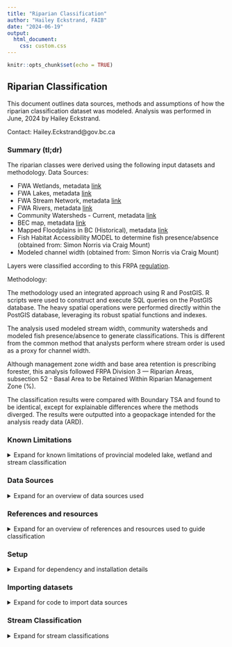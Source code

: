 ---
title: "Riparian Classification"
author: "Hailey Eckstrand, FAIB"
date: "2024-06-19"
output: 
  html_document:
    css: custom.css
---

```{r setup, include=FALSE}
knitr::opts_chunk$set(echo = TRUE)
```

## Riparian Classification

This document outlines data sources, methods and assumptions of how the riparian classification dataset was modeled. Analysis was performed in June, 2024 by Hailey Eckstrand.  

Contact: Hailey.Eckstrand@gov.bc.ca  

### Summary (tl;dr)

The riparian classes were derived using the following input datasets and methodology. 
Data Sources:

* FWA Wetlands, metadata [link](https://catalogue.data.gov.bc.ca/dataset/freshwater-atlas-wetlands)
* FWA Lakes, metadata [link](https://catalogue.data.gov.bc.ca/dataset/freshwater-atlas-lakes)
* FWA Stream Network, metadata [link](https://catalogue.data.gov.bc.ca/dataset/freshwater-atlas-stream-network)
* FWA Rivers, metadata [link](https://catalogue.data.gov.bc.ca/dataset/freshwater-atlas-rivers)
+ Community Watersheds - Current, metadata [link](https://catalogue.data.gov.bc.ca/dataset/community-watersheds-current)
+ BEC map, metadata [link](https://catalogue.data.gov.bc.ca/dataset/bec-map)
+ Mapped Floodplains in BC (Historical), metadata [link](https://catalogue.data.gov.bc.ca/dataset/mapped-floodplains-in-bc-historical-study-area-limits)
+ Fish Habitat Accessibility MODEL to determine fish presence/absence (obtained from: Simon Norris via Craig Mount)
+ Modeled channel width (obtained from: Simon Norris via Craig Mount)

Layers were classified according to this FRPA [regulation](https://www.bclaws.gov.bc.ca/civix/document/id/complete/statreg/14_2004#division_d2e9829).

Methodology: 

The methodology used an integrated approach using R and PostGIS. R scripts were used to construct and execute SQL queries on the PostGIS database. The heavy spatial operations were performed directly within the PostGIS database, leveraging its robust spatial functions and indexes. 

The analysis used modeled stream width, community watersheds and modeled fish presence/absence to generate classifications. This is different from the common method that analysts perform where stream order is used as a proxy for channel width.

Although management zone width and base area retention is prescribing forester, this analysis followed FRPA Division 3 — Riparian Areas, subsection 52 - Basal Area to be Retained Within Riparian Management Zone (%).

The classification results were compared with Boundary TSA and found to be identical, except for explainable differences where the methods diverged.
The results were outputted into a geopackage intended for the analysis ready data (ARD).


### Known Limitations
<details>
  <summary> Expand for known limitations of provincial modeled lake, wetland and stream classification </summary>
  <br>
  
__Analysis Methodology Limitations__

__Double Lined Rivers__ - The classification of double-lined rivers (I.e., FWA Rivers Polygons) differs from regulation. This analysis uses a two-step approach:

1. Each stream reach is classified individually.
2. The most common riparian class among all the stream reaches that intersect with an FWA Rivers Polygon is identified.
The FWA Rivers Polygon is then assigned the most common riparian class from the intersecting stream reaches.

As FWA Rivers are known to be large rivers, it was assumed erroneous if any were classified as S6 (channel width <= 3m), S3 (channel width >= 1.5m and < 5m) or S4 (< 1.5m). Any FWA rivers classified as S6 were altered to S5 and any classified as S3 or S4 were changed to S2. 

Many double-lined rivers were not classified because they lack a stream reach within them. This commonly occurs in braided rivers, where a smaller river polygon is attached to a larger polygon but lacks any stream network linework. In these instances, the FWA polygon was assigned the lowest classification among all touching FWA polygons.

__General Limitations__

__Stream__ - Riparian stream classification can only be assigned if the channels have been measured and sampled for fish presence or absence, which requires field work. As such, no provincial riparian classification database exists. This stream classification model is __not appropriate__ for operational use. It is acceptable for generating broad landscape level summary stats for something like AAC Impacts and TSR.

Lisa Nordin, Aquatic Resources Stewardship Evaluation Office, was contacted to get clarification on regulation. During the email exchange, she identified common misclassifications and other inherent problems with using modeled data and the FWA.


> _"The FWA is unreliable when it comes to water features, especially streams. They are vastly over-represented in the interior and under-represented on the coast."_

> _"I have strong concerns over what might be considered non fish (S5 or S6). Under current regulation it is acceptable to say anything over 20% gradient is non-fish (even though most biologists will tell you certain species can move through those gradients with ease, but except for rare circumstances they aren't likely to reside there). However, it would be incorrect to say everything above a steep gradient or identified barrier is also non-fish if it is less than 20% unless it has been sampled, or field confirmed that all upstream reaches are dry or frozen to the bottom at any time of year. I am not sure what the model is telling you but please do not make that mistake -  when you are mapping it is critical that all reaches less than 20% be identified as a fish stream unless classed otherwise using ground based methods. This is in our current regulation and goes back to the forest practices code days so it isn't new. I can't stress how important this is as we have been seeing misclassifications and subsequent harvesting of reserves. I know this because I have been an expert witness in legal cases where a licensee saw a waterfall and called everything upstream non-fish bearing and harvested it to the edge without sampling. The Forest Practices Board is also tuned into this and runs audits to make sure there is appropriate sampling above barriers to prove a non-fish status.   To try to correct for this, we are currently in the last stages of revising and posting the fish stream identification guidebook and in the meantime posted this 3-page Extension Note [here](https://www2.gov.bc.ca/assets/gov/farming-natural-resources-and-industry/forestry/frep/extension-notes/frep-fish-stream-identifcation_final.pdf)."_

__Wetland__ - Riparian wetland classification relies on the FWA wetlands layer. 

Identified problems with using the FWA wetlands for classify riparian zones for wetlands by Lisa Nordin:

> _"Non classified wetlands (NCWs) are not included management areas. However, it should be noted that in many (many!) cases, NCWs were incorrectly identified as being separate when in fact they are not - sometimes because of a treed section between them and the next wetland that makes a GIS user believe it is not a wetland type, or incorrect spatial vegetation layers. This was occurring so frequently, webinars for practioners were ran on wetland identification and delineation, [link](https://www.fpbc.ca/professional-development/continuing-professional-development/offerings/webinar-recordings/) . The video describes the value of ground verification and site indicators, but there is also some good info on spatial sources of information."_

Lisa is correct to have these concerns about the classification of S5 and S6 streams and non-classified wetlands from an operational perspective. Hence the usage limitations for this modeled dataset.

</details>

### Data Sources
<details>
  <summary> Expand for an overview of data sources used </summary>
  <br>
Data accessed June, 2024

BCGW Data Sources:

* FWA Wetlands, metadata [link](https://catalogue.data.gov.bc.ca/dataset/freshwater-atlas-wetlands)
* FWA Lakes, metadata [link](https://catalogue.data.gov.bc.ca/dataset/freshwater-atlas-lakes)
* FWA Stream Network, metadata [link](https://catalogue.data.gov.bc.ca/dataset/freshwater-atlas-stream-network)
* FWA Rivers, metadata [link](https://catalogue.data.gov.bc.ca/dataset/freshwater-atlas-rivers)
+ Community Watersheds - Current, metadata [link](https://catalogue.data.gov.bc.ca/dataset/community-watersheds-current)
+ BEC map, metadata [link](https://catalogue.data.gov.bc.ca/dataset/bec-map)
+ Mapped Floodplains in BC (Historical), metadata [link](https://catalogue.data.gov.bc.ca/dataset/mapped-floodplains-in-bc-historical-study-area-limits)

Externally provided data sources:

* __FREP riparian 2006 - 2023 monitoring data__ - Lisa Nordin has provided an abbreviated version of the data. Sensitive fields were removed and it was recommended to use Albers for the spatial coordinates as the data specialist ensures Albers is correct.
  + Filename: `data/input/June13_Riparian data_for_FAIB.xlsx`
  
* __Fish Habitat Accessibility MODEL__ - Fish presence/absence is required to determine stream classification. The provincial BC Fish Passage database was obtained with the approval of Craig Mount. Approval was granted provided the usage is not for operational purposes as the model is only appropriate for use as a broad landscape analysis tool. The dataset was provided by Simon Norris, the Fish Passage contractor. Dataset contains linear_feature_id, allowing them to be related to the FWA stream network table.
  + Filename: `data/input/fishpassage.gpkg.zip`

* __Channel width__ - Also provided by Craig Mount. The channel width model is invalid when the contributing area is outside BC. There is no field that identifies when contributing area extends to outside BC. Note from Simon, June 19, 2024 - "Some progress is being made on that though - turns out Daniel W at the Cultus Lake lab has done the required trans-boundary stream work. He is sharing the data - I haven't seen it yet but I hope to be able to incorporate fixed per-stream upstream area numbers in fwapg sometime soon." The dataset was also provided by Simon Norris. Dataset contains linear_feature_id, allowing them to be related to the FWA stream network table.
  + Filename: `data/input/fwa_stream_networks_channel_width.csv.gz`


Description of how channel width was calculated:  
•	“To obtain estimates of channel width upstream of crossing locations, where available, bcfishpass was utilized to pull average channel gradients from Fisheries Information Summary System (FISS) site assessment data (MoE 2019b) or PSCIS assessment data (MoE 2021) and associate with stream segment lines. When both FISS and PSCIS values were associated with a particular stream segment, or multiple FISS channel widths are available a mean of the average channel widths was used. To model channel width for 2nd order and above stream segments without associated FISS or PSCIS sites, first fwapg was used to estimate the drainage area upstream of the segment. Then, rasters from ClimateBC (Wang et al. 2012) were downloaded to a postgresql database, sampled for upstream watershed areas associated with each stream segment and a mean annual precipitation weighted by upstream watershed area was calculated. In early 2021, Bayesian statistical methods were developed to predict channel width in all provincial freshwater atlas stream segments where width measurements had not previously been measured in the field. The model was based on the relationship between watershed area and mean annual precipitation weighted by upstream watershed area (Thorley and Irvine 2021). In December of 2021, Thorley and Irvine (2021) methods were updated using on a power model derived by Finnegan et al. (2005) which relates stream discharge to watershed area and mean annual precipitation. Data (n = 24849) on watershed size, mean annual precipitation and measured channel width was extracted from the provincial freshwater atlas (FLNRORD 2021; GeoBC 2022), the BC Data Catalogue fisheries datasets (MoE 2020b, 2021) and Wang et al. (2012) utilizing bcfishpass (Norris [2020] 2021) and fwapg (Norris [2019] 2021). Details of this analysis and subsequent outputs can be reviewed [here](https://www.poissonconsulting.ca/f/859859031) (Thorley, Norris, and Irvine 2021).”  Reference: BC Fish Passage [paper](https://a100.gov.bc.ca/pub/acat/documents/r62435/PEA_F23_F_3761_DCA_1697814406164_EFF767D4C4.pdf)

Channel width code - https://github.com/smnorris/fwapg/tree/main/extras/channel_width/sql

</details>

### References and resources
<details>
  <summary> Expand for an overview of references and resources used to guide classification </summary>
  <br>

__Regulation__
The riparian classification requirements were primarily guided by the Forest and Range Practices Act, Forest Planning and Practices Regulation (FPPR) [link](https://www.bclaws.gov.bc.ca/civix/document/id/complete/statreg/14_2004#division_d2e9829). Specific subsection: Division 3 - Riparian Areas.

__Timber Supply Area Examples__

Rhian's example
file:///G:/!Workgrp/Analysts/!Project/TSA_Projects/active/KootenayLake_TSA13/TSR4/AnalysisReport/TSA13_TSR4_AnalysisReport/03-data-analysis.html#riparian-analysis

__Wetland additional notes__: When classifying W5 wetlands, the regulation states:

> _"(a) the area contains:  
  (i) two or more W1 wetlands located within 100 m of each other,  
  (ii) a W1 wetland and one or more non-W1 wetlands, all of which are within 80 m of each other, or  
  (iii) two or more non-W1 wetlands located within 60 m of each other, and  
(b) the combined size of the wetlands, excluding the upland areas, is 5 ha or larger."_


It was unclear whether "non-W1 wetlands" included non-classified wetlands and unclear whether bullet (i) should be read as having an "or" at the end of the line. Clarification was given by Lisa Nordin:

> _"The FPPR definitions carried over from the Code and are based on those in the FPC Riparian Management Area Guidebook (which is no longer referenced in our regulation). The W5 class is a wetland complex meaning there are 2 or more individual wetlands with overlapping RMAs. The FPPR s.48(2) is just outlining the distance when that would occur. So, a W1 has an RMA of 50. To have two of them overlap, you would need a distance of less than 100m between them.  W2, W3, and W4 wetlands have RMAs of 30. So if you had one W1 and any one of the others, then 80m is your max overlap distance. Two of the smaller wetlands together would be 60m, but the polygon (including the distance between them) has to be more than 5 ha for it to be a W5, hence the "and" after iii. 
To answer your second questions, unfortunately NCWs are not included in the W5 classification because they do not have an RMA associated with them."_

</details>

### Setup
<details>
  <summary> Expand for dependency and installation details </summary>
  <br>
The analysis requires the use of the FAIB `dadmtools` R package. For installation and set up instructions, please see Github repo [link](https://github.com/bcgov/FAIB_DADMTOOLS). 


#### __R libraries__
Once the setup is done for R `dadmtools` R package, bring in the required libraries needed for the analysis
```{r eval= FALSE}
## The following 2 lines are for your first time installing dadmtools library
install.packages("devtools")
library(devtools)
##install_github("bcgov/FAIB_DADMTOOLS")
install_github("IaianMcDougall/FAIB_DADMTOOLS")
install.packages("dplyr")

```


#### __R custom functions used in analysis__

In the repository, the functions exists at:
`src/utils/functions.R` and can be accessed via calling:

```{r eval= FALSE}
source('src/utils/functions.R')
```

However, it is expected that people using this Markdown may want access to functions within this doc. They are provided below.

```{r eval= FALSE}
library(dadmtools)

conn_list <- dadmtools::get_pg_conn_list()
import_bcgw_to_pg <- function(
								src_schema    = "WHSE_BASEMAPPING",
								src_layer     = "GBA_RAILWAY_TRACKS_SP",
								fdw_schema    = "load",
								dst_schema    = "thlb_proxy",
								dst_layer     = "GBA_RAILWAY_TRACKS_SP",
								layer_id      = "railway_track_id",
								geometry_name = "shape",
								geometry_type = "MultiLineString",
								grouping_name = "railway",
								conn_list

) {
	query <- glue('DROP FOREIGN TABLE IF EXISTS {fdw_schema}.{src_layer};')
	run_sql_r(query, conn_list)
	query <- glue('IMPORT FOREIGN SCHEMA "{src_schema}" LIMIT TO ({src_layer}) FROM SERVER oradb INTO {fdw_schema};')
	run_sql_r(query, conn_list)
	query <- glue('DROP TABLE IF EXISTS {dst_schema}.{dst_layer};')
	run_sql_r(query, conn_list)
	if (is.null(grouping_name)){
	query <- glue("CREATE TABLE {dst_schema}.{dst_layer} as
	SELECT
		{layer_id},
		ST_Force2d({geometry_name})::geometry({geometry_type}, 3005) as geom
	FROM
		{fdw_schema}.{src_layer};")
	} else {
	query <- glue("CREATE TABLE {dst_schema}.{dst_layer} as
	SELECT
		{layer_id},
		'{grouping_name}'::text as grouping_name,
		ST_Force2d({geometry_name})::geometry({geometry_type}, 3005) as geom
	FROM
		{fdw_schema}.{src_layer};")
	}
	run_sql_r(query, conn_list)
	query <- glue('CREATE INDEX {dst_layer}_geom_idx on {dst_schema}.{dst_layer} USING gist(geom);')
	run_sql_r(query, conn_list)
}

check_id_in_df <- function(df, id, grouping_id) {
  # Check if there are any rows where waterbody_poly_id equals current_waterbody_poly_id
  if (is.null(grouping_id)){
    any(df$waterbody_poly_id == id)
  } else {
	any(df$waterbody_poly_id == id & df$grouping_id == grouping_id)
  }
}


remove_from_list <- function(ids_to_check, id) {
  keep <- sapply(ids_to_check, function(x) x != id)
  return(ids_to_check[keep])
}

group_overlapping_ids <- function(df, field1, field2) {
  ## create an empty df and name the columns
  new_df <- data.frame(matrix(ncol = 2, nrow = 0))
  names(new_df) <- c('grouping_id', field1)

  # Loop through each row of the original data frame
  for (wetland_i in 1:nrow(df)) {
    # Get the current row's waterbody_poly_id and overlapping_waterbody_poly_id
    # ensure to handle if there are multiple waterbody_poly_id's that match the waterbody_poly_id of i
    matching_rows <- which(df[, field1] == df[, field1][wetland_i])
    current_waterbody_poly_id <- df[, field1][wetland_i]
    current_overlapping_waterbody_poly_id <- df[, field2][matching_rows]
  	## if new_df already has an instance on the current waterbody_poly_id, skip
    if (check_id_in_df(new_df, current_waterbody_poly_id, grouping_id=NULL)) {
    	next
    }
    # Append the current grouping_id and waterbody_poly_id to the new data frame
    # print(glue('Appending A {wetland_i}, {current_waterbody_poly_id}'))
    new_df <- rbind(new_df, data.frame(grouping_id = wetland_i, setNames(list(current_waterbody_poly_id), field1)))
    # Append the current grouping_id and current_waterbody_poly_id(s) to the new data frame
    # print(glue('Appending A {rep(wetland_i, length(current_overlapping_waterbody_poly_id))}, {current_overlapping_waterbody_poly_id}'))
	new_rows <- data.frame(
  							grouping_id = rep(wetland_i, length(current_overlapping_waterbody_poly_id)),
  							setNames(list(current_overlapping_waterbody_poly_id), field1)
	)		
    new_df <- rbind(new_df, new_rows)
  	
    # Assign overlapping ids to a list
    if (length(current_overlapping_waterbody_poly_id) > 1){
      ids_to_check <- as.list(current_overlapping_waterbody_poly_id)
    } else {
  	  ids_to_check <- list(current_overlapping_waterbody_poly_id)
    }
	## Iterate over the overlapping ids in a recursive like loop to capture the ids that overlap
	## the iteration ensure to capture the entire wetland complex
    while (length(ids_to_check) > 0) {
      for (id_to_check in ids_to_check) {
  		
  		# print(glue('Assessing id: {id_to_check}'))
        # Check for any records in waterbody_poly_id that match the current overlapping_waterbody_poly_id
        matching_rows <- which(df[, field1] == id_to_check)
        # If there are matching rows, append their overlapping_waterbody_poly_id to the new data frame with the initial grouping_id
        if (length(matching_rows) > 0) {
  		  current_overlapping_waterbody_poly_id <- df[, field2][matching_rows]
  		  if (length(current_overlapping_waterbody_poly_id) > 1){
  		  	new_ids_to_check <- as.list(current_overlapping_waterbody_poly_id)
  		  } else {
  		  	new_ids_to_check <- list(current_overlapping_waterbody_poly_id)
  		  }
  		  # Append the current grouping_id and overlap_id to the new data frame
  		  for (overlap_id in new_ids_to_check) {
  		    ## only rbind if it doesn't already exist
  		    if (!(check_id_in_df(new_df, overlap_id, wetland_i))) {
  		  	# print(glue('Appending L {wetland_i}, {overlap_id}'))
		  	new_df <- rbind(new_df, data.frame(grouping_id = wetland_i, setNames(list(overlap_id), field1)))
  		  	# print(glue('Adding {overlap_id} to ids_to_check'))
  		  	ids_to_check <- append(ids_to_check, list(overlap_id))
  		    }	
  		  }
  		  # remove id from ids to check
  		  # print(glue('removing a {id_to_check} from ids_to_check'))
  		  ids_to_check <- remove_from_list(ids_to_check, id_to_check)
        } else {
  		  # print(glue('removing b {id_to_check} from ids_to_check'))
  		  ids_to_check <- remove_from_list(ids_to_check, id_to_check)
  	    }
      }
    }
  }
  return(new_df)
}

## Test out group_overlapping_ids function
# test_input <- data.frame(
#   waterbody_poly_id             = c(10, 10, 11, 21, 20, 20, 24, 55, 22, 22, 22, 20),
#   overlapping_waterbody_poly_id = c(20, 21, 22, 23, 24, 25, 55, 66, 88, 89, 11, 10)
# )

# expected_results <- data.frame(
# 	grouping_id       = c(1 ,1 ,1 ,1 ,1 ,1 ,1 ,1 ,3 ,3 ,3 ,3 ),
# 	waterbody_poly_id = c(10,20,21,24,25,23,55,66,11,22,88,89)
# )

# results <- group_overlapping_ids(test_input, 'waterbody_poly_id', 'overlapping_waterbody_poly_id')
# all.equal(results, expected_results)

```

</details>

### Importing datasets
<details>
  <summary> Expand for code to import data sources </summary>
  <br>

See script for codebase

`src/analysis/1.riparian-import-layers.R`

</details>


### Stream Classification
<details>
  <summary> Expand for stream classifications </summary>
  <br>
  
#### Pre-Processing
<details>
  <summary> Expand for pre-processing steps </summary>
  <br>

__Importing FREP Data__  

Add geometry field to the FREP monitoring data
```{r eval = FALSE}
conn_list <- dadmtools::get_pg_conn_list()
query <- "ALTER TABLE thlb_proxy.june13_riparian_data_for_faib DROP COLUMN IF NOT EXISTS geom;"
run_sql_r(query, conn_list)
query <- "ALTER TABLE thlb_proxy.june13_riparian_data_for_faib ADD COLUMN IF NOT EXISTS geom Geometry(Point, 3005);"
run_sql_r(query, conn_list)

query <- "UPDATE thlb_proxy.june13_riparian_data_for_faib SET geom = ST_SetSRID(ST_Point(bcalbers_easting, bcalbers_northing), 3005);"
run_sql_r(query, conpg_conn_listn_list)
```

Add a linking key (Ie. `modelled_habitat_potential_fid`) to `thlb_proxy.june13_riparian_data_for_faib` with the fid of the nearest linestring of `thlb_proxy.modelled_habitat_potential`
```{r eval = FALSE}
query <- "ALTER TABLE thlb_proxy.june13_riparian_data_for_faib DROP COLUMN IF EXISTS modelled_habitat_potential_fid;"
run_sql_r(query, conn_list)
query <- "ALTER TABLE thlb_proxy.june13_riparian_data_for_faib ADD COLUMN modelled_habitat_potential_fid INTEGER;"
run_sql_r(query, conn_list)

query <- "ALTER TABLE thlb_proxy.june13_riparian_data_for_faib DROP COLUMN IF EXISTS distance_to_line;"
run_sql_r(query, conn_list)
query <- "ALTER TABLE thlb_proxy.june13_riparian_data_for_faib ADD COLUMN distance_to_line real;"
run_sql_r(query, conn_list)

query <- "WITH nearest_lines AS (
    SELECT
        r.objectid AS point_fid,
        l.fid AS line_fid,
		l.distance
    FROM
        thlb_proxy.june13_riparian_data_for_faib r
    CROSS JOIN LATERAL (
        SELECT 
		fid,
		ST_Distance(r.geom, l.geom) as distance
        FROM thlb_proxy.modelled_habitat_potential l
        ORDER BY r.geom <-> l.geom
        LIMIT 1
    ) l
)
UPDATE thlb_proxy.june13_riparian_data_for_faib r
SET 
	modelled_habitat_potential_fid = nl.line_fid,
	distance_to_line= nl.distance
FROM 
	nearest_lines nl
WHERE 
	r.objectid = nl.point_fid;"
run_sql_r(query, conn_list)

```

__Getting ready for stream classification__

Add fields to `thlb_proxy.modelled_habitat_potential` for later use
```{r eval = FALSE}
query <- "ALTER TABLE thlb_proxy.modelled_habitat_potential DROP COLUMN IF EXISTS riparian_class;"
run_sql_r(query, conn_list)
query <- "ALTER TABLE thlb_proxy.modelled_habitat_potential ADD COLUMN IF NOT EXISTS riparian_class varchar(3);"
run_sql_r(query, conn_list)
query <- "ALTER TABLE thlb_proxy.modelled_habitat_potential DROP COLUMN IF EXISTS riparian_class_reason;"
run_sql_r(query, conn_list)
query <- "ALTER TABLE thlb_proxy.modelled_habitat_potential ADD COLUMN IF NOT EXISTS riparian_class_reason text;"
run_sql_r(query, conn_list)
query <- "ALTER TABLE thlb_proxy.modelled_habitat_potential DROP COLUMN IF EXISTS riparian_data_source;"
run_sql_r(query, conn_list)
query <- "ALTER TABLE thlb_proxy.modelled_habitat_potential ADD COLUMN IF NOT EXISTS riparian_data_source text;"
run_sql_r(query, conn_list)
```

Update `thlb_proxy.modelled_habitat_potential` with modeled channel_width
```{r eval = FALSE}
print(glue('Updating thlb_proxy.modelled_habitat_potential with channel width'))
query <- "ALTER TABLE thlb_proxy.modelled_habitat_potential ADD COLUMN IF NOT EXISTS channel_width real;"
run_sql_r(query, conn_list)
query <- "ALTER TABLE thlb_proxy.modelled_habitat_potential ADD COLUMN IF NOT EXISTS channel_width_source text;"
run_sql_r(query, conn_list)
query <- "UPDATE thlb_proxy.modelled_habitat_potential SET channel_width_source = a.channel_width_source, channel_width = a.channel_width FROM thlb_proxy.fwa_stream_networks_channel_width a WHERE a.linear_feature_id = thlb_proxy.modelled_habitat_potential.linear_feature_id;"
run_sql_r(query, conn_list)
```

In order to easily calculate which linestrings are within community watersheds, generate a geometry of the centerpoint on the linestring.  
The function requires linestring (present geometry is MultiLineString) so first calculate an interim Linestring geometry.  
Luckily all lines are single multilinestrings so it is a straight conversion

```{r eval = FALSE}

query <- "ALTER TABLE thlb_proxy.modelled_habitat_potential ADD COLUMN IF NOT EXISTS geom_ls geometry(LineString, 3005);"
run_sql_r(query, conn_list)
query <- "WITH a AS (
SELECT
	fid,
	(ST_Dump(geom)).geom AS geom
FROM
	thlb_proxy.modelled_habitat_potential
)
UPDATE thlb_proxy.modelled_habitat_potential s SET geom_ls = a.geom
FROM
a WHERE s.fid = a.fid"
run_sql_r(query, conn_list)

## generate the centerpoint
query <- "ALTER TABLE thlb_proxy.modelled_habitat_potential ADD COLUMN IF NOT EXISTS line_center_point geometry(Point, 3005);"
run_sql_r(query, conn_list)
query <- "UPDATE thlb_proxy.modelled_habitat_potential s SET line_center_point = ST_LineInterpolatePoint(geom_ls, 0.5);"
run_sql_r(query, conn_list)

## create an index on the center point
query <- "DROP INDEX IF EXISTS thlb_proxy.modelled_habitat_potential_center_point_idx;"
run_sql_r(query, conn_list)
query <- "CREATE INDEX modelled_habitat_potential_center_point_idx ON thlb_proxy.modelled_habitat_potential USING gist(line_center_point);"
run_sql_r(query, conn_list)
query <- "ANALYZE thlb_proxy.modelled_habitat_potential;"
run_sql_r(query, conn_list)

## drop the interim linestring geometry
query <- "ALTER TABLE thlb_proxy.modelled_habitat_potential DROP COLUMN IF EXISTS geom_ls"
run_sql_r(query, conn_list)

query <- "ALTER TABLE thlb_proxy.modelled_habitat_potential ADD COLUMN IF NOT EXISTS community_watershed boolean DEFAULT False;"
run_sql_r(query, conn_list)

query <- "WITH a AS (
SELECT
	stream.linear_feature_id
FROM	
	thlb_proxy.modelled_habitat_potential stream
JOIN
	thlb_proxy.wls_community_ws_pub_svw cw
ON
	ST_Intersects(cw.geom, stream.line_center_point)
)
UPDATE 
  thlb_proxy.modelled_habitat_potential s 
SET 
  community_watershed = True
FROM 
  a 
WHERE 
  a.linear_feature_id = s.linear_feature_id;"
run_sql_r(query, conn_list)


```
Add some indexes for speed
```{r eval = FALSE}
query <- "CREATE INDEX modelled_habitat_potential_fish_idx ON thlb_proxy.modelled_habitat_potential USING btree(fish_habitat)"
run_sql_r(query, conn_list)

query <- "CREATE INDEX modelled_habitat_potential_comm_ws_idx ON thlb_proxy.modelled_habitat_potential USING btree(community_watershed)"
run_sql_r(query, conn_list)

query <- "CREATE INDEX modelled_habitat_potential_width_idx ON thlb_proxy.modelled_habitat_potential USING btree(channel_width)"
run_sql_r(query, conn_list)

query <- "ANALYZE thlb_proxy.modelled_habitat_potential"
run_sql_r(query, conn_list)
```

Bring in manually created dataset of stream id's within floodplain where the width was less than 100m
```{r eval = FALSE}
library(dadmtools)

run_sql_psql(sql_var = NULL, sql_file = 'data//input//stream_reaches_within_floodplain_where_width_less_100m.sql', pg_db = 'prov_data', host = 'localhost')
```
It is known that any stream reach from the Fish Habitat Accessibility MODEL (I.e. fish passage dataset) that has a contributing area outside BC will be invalid. In order to identify those stream reaches, bring in the manually created dataset of stream id's where contributing area is outside BC. This table was initialized by using Simon Norris's [fwapg](https://github.com/smnorris/fwapg) package and then iterating over every blue_line_key in the province using this [function](https://github.com/smnorris/fwapg/blob/main/db/functions/FWA_UpstreamBorderCrossings.sql). See helper script here: `src/analysis/2.riparian-fwapg-pre-processing.R`. The results stream reaches were manually reviewed and removed if ~ 80-90% of the contributing area was within BC. Stream reaches identified as having contributing area's outside BC were compared with Foundry Spatial's BC Water Tools watershed reporting tool (where watersheds extend outside the province in the following NRO regions: Skeena, Peace, Omineca, Kootenay). 

The channel width for identified stream reaches with contributing area's outside BC's channel_width are set to NULL.
```{r eval = FALSE}
library(dadmtools)
conn_list <- dadmtools::get_pg_conn_list()

query <- "UPDATE thlb_proxy.modelled_habitat_potential SET riparian_class = NULL, riparian_class_reason = NULL"
run_sql_r(query, conn_list)

run_sql_psql(sql_var = NULL, sql_file = 'data//input//stream_reaches_with_contributing_areas_outside_BC.sql', pg_db = 'prov_data', host = 'localhost')


query <- "UPDATE thlb_proxy.modelled_habitat_potential a SET channel_width = NULL FROM public.stream_reaches_with_contributing_areas_outside_bc outside_bc where outside_bc.linear_feature_id = a.linear_feature_id;"
run_sql_r(query, conn_list)
```


#### Classification
<details>
  <summary> Expand for stream classification </summary>
  <br>

Calculate the stream classification according to the rules found [here](https://www.bclaws.gov.bc.ca/civix/document/id/complete/statreg/14_2004#division_d2e9829)  

Ensure riparian columns are reset prior to analysis
```{r eval = FALSE}
library(dadmtools)
conn_list <- dadmtools::get_pg_conn_list()

query <- "UPDATE thlb_proxy.modelled_habitat_potential SET riparian_class = NULL, riparian_class_reason = NULL, riparian_data_source = NULL;"
run_sql_r(query, conn_list)
```


__Calculate S1A streams:__

> _"(2) A stream that is a fish stream or is located in a community watershed has the following riparian class:
 (a) S1A, if the stream averages, over a one km length, either a stream width or an active flood plain width of 100 m or greater;"_


```{r eval = FALSE}
query <- "
WITH main_rivers AS (
	-- retrieve streams with channel width >= 100 and in community watershed or has fish
	SELECT
		fid
	FROM
		thlb_proxy.modelled_habitat_potential
	WHERE
		channel_width >= 100
	AND
		(
			fish_habitat != 'NON FISH HABITAT'
		OR
			community_watershed
		)
	AND
		-- remove certain fcode labels as they place an endpoint on the stream at confluences we want to avoid ending at
		-- in order to get the full river length
		fwa_fcode_label IN ('Construction Line - Main Connector','Construction Line - Main Flow')
	UNION -- UNION will remove duplicates between upper & lower results (rather than UNION ALL)
	-- combine with streams within floodplain where plain width >= 100 and in community watershed or has fish
	SELECT
	  fishy_streams.fid
	FROM
	  thlb_proxy.modelled_habitat_potential fishy_streams
	JOIN
	  thlb_proxy.cwb_floodplains_bc_area_sp floodplain
	ON
	  ST_Contains(floodplain.geom, fishy_streams.line_center_point)
	LEFT JOIN
	  public.stream_reaches_within_floodplain_where_width_less_100m to_exclude
	ON
		to_exclude.linear_feature_id != fishy_streams.linear_feature_id
	WHERE
			(
				fishy_streams.fish_habitat != 'NON FISH HABITAT'
			OR
				fishy_streams.community_watershed
			)
	AND
	  fwa_fcode_label IN ('Construction Line - Main Connector','Construction Line - Main Flow')

) , main_rivers_merged AS (
	SELECT
		(ST_Dump(ST_LineMerge(ST_Collect(geom)))).geom as geom
	FROM
		main_rivers
	JOIN
		thlb_proxy.modelled_habitat_potential USING (fid)
), main_rivers_merged_length_g_1km AS (
	SELECT
 		geom
	FROM
		main_rivers_merged 	
	WHERE
		ST_Length(geom) > 1000 -- filter where selected merged streams' length > 1000m
), secondary_rivers AS (
	-- retrieve streams with channel width >= 100 and in community watershed or has fish
	SELECT
		fid
	FROM
		thlb_proxy.modelled_habitat_potential
	WHERE
		channel_width >= 100
	AND
		(
			fish_habitat != 'NON FISH HABITAT'
		OR
			community_watershed
		)
	AND
		-- remove other fcode labels as they place an endpoint on the stream at confluences we want to avoid ending at
		-- in order to get the full river length
		fwa_fcode_label NOT IN ('Construction Line - Main Connector','Construction Line - Main Flow', 'Construction Line - Lake Arm')
	UNION -- UNION will remove duplicates between upper & lower results (rather than UNION ALL)
	-- combine with streams within floodplain where plain width >= 100
	SELECT
	  fishy_streams.fid
	FROM
	  thlb_proxy.modelled_habitat_potential fishy_streams
	JOIN
	  thlb_proxy.cwb_floodplains_bc_area_sp floodplain
	ON
	  ST_Contains(floodplain.geom, fishy_streams.line_center_point)
	LEFT JOIN
	  public.stream_reaches_within_floodplain_where_width_less_100m to_exclude
	ON
		to_exclude.linear_feature_id != fishy_streams.linear_feature_id
	WHERE
			(
				fishy_streams.fish_habitat != 'NON FISH HABITAT'
			OR
				fishy_streams.community_watershed
			)
	AND
	  fwa_fcode_label NOT IN ('Construction Line - Main Connector','Construction Line - Main Flow', 'Construction Line - Lake Arm')
), secondary_rivers_merged AS (
	SELECT
		(ST_Dump(ST_LineMerge(ST_Collect(geom)))).geom as geom
	FROM
		secondary_rivers
	JOIN
		thlb_proxy.modelled_habitat_potential USING (fid)
), secondary_rivers_merged_length_g_1km AS (
	SELECT
 		geom
	FROM
		secondary_rivers_merged 	
	WHERE
		ST_Length(geom) > 1000 -- filter where selected merged streams' length > 1000m	
), combined as (
	SELECT
  		geom 
	FROM
	 	secondary_rivers_merged_length_g_1km
	UNION ALL
	SELECT 
  		geom
	FROM
	  	main_rivers_merged_length_g_1km
), filtered_s1a as (
SELECT
	fishy_streams.fid,
	fishy_streams.geom
FROM
	thlb_proxy.modelled_habitat_potential fishy_streams
JOIN
	combined
ON
	ST_DWithin(fishy_streams.line_center_point, combined.geom, 1) -- join with original table to get the fid
)
UPDATE 
  thlb_proxy.modelled_habitat_potential 
SET 
  riparian_class = 'S1A', 
	riparian_class_reason = 'stream averages, over a one km length, either a stream width or an active flood plain width of 100 m or greater',
	riparian_data_source = 'Fish Habitat Accessibility MODEL; WHSE_WATER_MANAGEMENT.WLS_COMMUNITY_WS_PUB_SVW; WHSE_BASEMAPPING.CWB_FLOODPLAINS_BC_AREA_SP; Modeled channel width'
FROM
	filtered_s1a
WHERE 
	filtered_s1a.fid = thlb_proxy.modelled_habitat_potential.fid"
run_sql_r(query, conn_list)

```
__Calculate S1B streams:__
> _"(b) S1B, if the stream width is greater than 20 m but the stream does not have a riparian class of S1A"_

```{r eval = FALSE}
query <- "UPDATE 
	thlb_proxy.modelled_habitat_potential 
SET
	riparian_class = 'S1B',
	riparian_class_reason = 'stream that is a fish stream or is located in a community watershed and width is greater than 20 m but the stream does not have a riparian class of S1A',
	riparian_data_source = 'Fish Habitat Accessibility MODEL; WHSE_WATER_MANAGEMENT.WLS_COMMUNITY_WS_PUB_SVW; WHSE_BASEMAPPING.CWB_FLOODPLAINS_BC_AREA_SP; Modeled channel width'
WHERE
	channel_width >= 20
AND
	channel_width < 100
AND
	(
		fish_habitat != 'NON FISH HABITAT'
	OR
		community_watershed
  )
AND
  riparian_class IS NULL;"
run_sql_r(query, conn_list)
```
__Calculate S2 streams:__
> _"(c) S2, if the stream width is not less than 5 m but not more than 20 m"_

```{r eval = FALSE}
query <- "UPDATE 
	thlb_proxy.modelled_habitat_potential 
SET
	riparian_class = 'S2',
	riparian_class_reason = 'stream that is a fish stream or is located in a community watershed and width is not less than 5 m but not more than 20 m',
	riparian_data_source = 'Fish Habitat Accessibility MODEL; WHSE_WATER_MANAGEMENT.WLS_COMMUNITY_WS_PUB_SVW; Modeled channel width'
WHERE
	channel_width >= 5
AND
	channel_width < 20
AND
	(
		fish_habitat != 'NON FISH HABITAT'
	OR
		community_watershed
  )
AND
  riparian_class IS NULL;"
run_sql_r(query, conn_list)

```

__Calculate S3 streams:__
> _"(d)S3, if the stream width is not less than 1.5 m but is less than 5 m;"_

```{r eval = FALSE}
query <- "UPDATE 
	thlb_proxy.modelled_habitat_potential 
SET
	riparian_class = 'S3',
	riparian_class_reason = 'stream that is a fish stream or is located in a community watershed and width is not less than 1.5 m but is less than 5 m;',
	riparian_data_source = 'Fish Habitat Accessibility MODEL; WHSE_WATER_MANAGEMENT.WLS_COMMUNITY_WS_PUB_SVW; Modeled channel width'
WHERE
	channel_width >= 1.5
AND
	channel_width < 5
AND
	(
		fish_habitat != 'NON FISH HABITAT'
	OR
		community_watershed
  )
AND
  riparian_class IS NULL;"
run_sql_r(query, conn_list)

```

__Calculate S4 streams:__
> _"(e) S4, if the stream width is less than 1.5 m."_

```{r eval = FALSE}
query <- "UPDATE 
	thlb_proxy.modelled_habitat_potential 
SET
	riparian_class = 'S4',
	riparian_class_reason = 'stream that is a fish stream or is located in a community watershed and width is less than 1.5 m',
	riparian_data_source = 'Fish Habitat Accessibility MODEL; WHSE_WATER_MANAGEMENT.WLS_COMMUNITY_WS_PUB_SVW; Modeled channel width'
WHERE
	channel_width < 1.5
AND
	(
		fish_habitat != 'NON FISH HABITAT'
	OR
		community_watershed
  )
AND
  riparian_class IS NULL;"
run_sql_r(query, conn_list)
```

__Calculate S5 streams:__
> _"(3)A stream that is not a fish stream and is located outside of a community watershed has the following riparian class:
 (a)S5, if the stream width is greater than 3 m;"_

```{r eval = FALSE}
query <- "UPDATE 
	thlb_proxy.modelled_habitat_potential 
SET
	riparian_class = 'S5',
	riparian_class_reason = 'stream that is not a fish stream and is located outside of a community watershed and width is greater than 3 m;',
	riparian_data_source = 'Fish Habitat Accessibility MODEL; WHSE_WATER_MANAGEMENT.WLS_COMMUNITY_WS_PUB_SVW; Modeled channel width'
WHERE
	channel_width > 3
AND
	(
		fish_habitat = 'NON FISH HABITAT'
	OR
		NOT community_watershed
  )
AND
  riparian_class IS NULL;"
run_sql_r(query, conn_list)

```

__Calculate S6 streams:__
> _"(b)S6, if the stream width is 3 m or less."_

```{r eval = FALSE}
query <- "UPDATE 
	thlb_proxy.modelled_habitat_potential 
SET
	riparian_class = 'S6',
	riparian_class_reason = 'stream that is not a fish stream and is located outside of a community watershed and width is 3 m or less',
	riparian_data_source = 'Fish Habitat Accessibility MODEL; WHSE_WATER_MANAGEMENT.WLS_COMMUNITY_WS_PUB_SVW; Modeled channel width'
WHERE
	channel_width <= 3
AND
	(
		fish_habitat = 'NON FISH HABITAT'
	OR
		NOT community_watershed
  )
AND
  riparian_class IS NULL;"
run_sql_r(query, conn_list)

```


__Unclassified streams__

Many streams are left unclassified as modeled channel width does not exist. This could be either as the stream's catchment basin expands to outside BC or from gaps within the modeled channel width dataset. Classification split up via admin areas based on advice from Erin Moore suggesting the coast is quite different than the interior.

North and South Admin Areas:

Approach taken from 2024 Boundary TSA for North and South Admin Areas. 
Source: `file:///G:/!Workgrp/Analysts/!Project/TSA_Projects/active/KootenayLake_TSA13/TSR4/AnalysisReport/TSA13_TSR4_AnalysisReport/03-data-analysis.html#riparian-analysis`


```{r eval = TRUE, echo=FALSE}
library(knitr)
stream_data <- data.frame(
  `Stream Classification Assigned` = c("S1B (where not S1A)", "S2", "S3", "S4", "S5", "S6"),
  `Within Community Watershed OR Fish_Passage` = c(NA, "Yes", "Yes", "Yes", "No", "No"),
  `Stream Order` = c(">=4", "3", "2", "1", ">1", "1"),
  check.names=FALSE # to preserve column names with spaces
)

kable(stream_data, caption='Stream Classification Assignment within North and South Admin Area (when channel width model does not exist)')
```

Coast Admin Area:

Approach taken from 2020 North Island TSA. Source:
https://www2.gov.bc.ca/assets/gov/farming-natural-resources-and-industry/forestry/stewardship/forest-analysis-inventory/tsr-annual-allowable-cut/48tsdp_2020.pdf

```{r eval = TRUE, echo=FALSE}
library(knitr)
stream_data <- data.frame(
  `Stream Classification Assigned` = c("S1B", "S2", "S3", "S4", "S5", "S6"),
  `Within Community Watershed OR Fish_Passage` = c("Yes", "Yes", "Yes", "Yes", "No", "No"),
  `Stream Order` = c(">=5", "4", "(3,2)", "1", ">1", "1"),
  check.names=FALSE # to preserve column names with spaces
)

kable(stream_data, caption='Stream Classification Assignment within Coastal Admin Area (when channel width model does not exist)')
```


```{r eval = FALSE}
query <- "ALTER TABLE thlb_proxy.modelled_habitat_potential DROP COLUMN IF EXISTS adm_nr_areas;"
run_sql_r(query, conn_list)
query <- "ALTER TABLE thlb_proxy.modelled_habitat_potential ADD COLUMN adm_nr_areas varchar(5);"
run_sql_r(query, conn_list)
query <- "UPDATE thlb_proxy.modelled_habitat_potential fishy SET adm_nr_areas =
CASE 
  WHEN adm.area_name = 'Coast Natural Resource Area' then 'coast'
  WHEN adm.area_name = 'South Natural Resource Area' then 'south'
  WHEN adm.area_name = 'North Natural Resource Area' then 'north'
END
FROM
  thlb_proxy.adm_nr_areas_sp adm
WHERE
ST_Intersects(adm.geom, fishy.line_center_point);"
run_sql_r(query, conn_list)
```

Bring into tsa in case its needed
```{r eval = FALSE}
query <- "ALTER TABLE thlb_proxy.modelled_habitat_potential DROP COLUMN IF EXISTS tsa;"
run_sql_r(query, conn_list)
query <- "ALTER TABLE thlb_proxy.modelled_habitat_potential ADD COLUMN tsa smallint;"
run_sql_r(query, conn_list)
query <- "UPDATE thlb_proxy.modelled_habitat_potential fishy SET tsa = adm.tsa
FROM
  thlb_proxy.tsa_boundaries_2020 adm
WHERE
ST_Intersects(adm.geom, fishy.line_center_point);"
run_sql_r(query, conn_list)
```


```{r eval = FALSE}
query <- "UPDATE 
	thlb_proxy.modelled_habitat_potential 
SET
	riparian_class = CASE 
	WHEN adm_nr_areas = 'coast' THEN
    CASE 
    	WHEN
    	  stream_order >= 5 AND (fish_habitat != 'NON FISH HABITAT' OR community_watershed) THEN 'S1B'
    	WHEN
    	  stream_order = 4 AND (fish_habitat != 'NON FISH HABITAT' OR community_watershed) THEN 'S2'
    	WHEN
    	  stream_order IN (2,3) AND (fish_habitat != 'NON FISH HABITAT' OR community_watershed) THEN 'S3'
    	WHEN
    	  stream_order = 1 AND (fish_habitat != 'NON FISH HABITAT' OR community_watershed) THEN 'S4'
    	WHEN
    	  stream_order > 1 AND (fish_habitat = 'NON FISH HABITAT' OR NOT community_watershed) THEN 'S5'
    	WHEN
    	  stream_order = 1 AND (fish_habitat = 'NON FISH HABITAT' OR NOT community_watershed) THEN 'S6'
    END
  ELSE
    CASE 
    	WHEN
    	  stream_order >= 4 AND (fish_habitat != 'NON FISH HABITAT' OR community_watershed) THEN 'S1B'
    	WHEN
    	  stream_order = 3 AND (fish_habitat != 'NON FISH HABITAT' OR community_watershed) THEN 'S2'
    	WHEN
    	  stream_order = 2 AND (fish_habitat != 'NON FISH HABITAT' OR community_watershed) THEN 'S3'
    	WHEN
    	  stream_order = 1 AND (fish_habitat != 'NON FISH HABITAT' OR community_watershed) THEN 'S4'
    	WHEN
    	  stream_order > 1 AND (fish_habitat = 'NON FISH HABITAT' OR NOT community_watershed) THEN 'S5'
    	WHEN
    	  stream_order = 1 AND (fish_habitat = 'NON FISH HABITAT' OR NOT community_watershed) THEN 'S6'
    END
  END,
	riparian_class_reason = CASE 
	WHEN adm_nr_areas = 'coast' THEN
	  CASE
    	WHEN 
    	  stream_order >= 5 AND (fish_habitat != 'NON FISH HABITAT' OR community_watershed) 
    	  THEN 'coast admin area and stream order >= 5 and fish presence or community watershed'
    	WHEN
    	  stream_order = 4 AND (fish_habitat != 'NON FISH HABITAT' OR community_watershed) 
    	  THEN 'coast admin area and stream order = 4 and fish presence or community watershed'
    	WHEN
    	  stream_order IN (2,3) AND (fish_habitat != 'NON FISH HABITAT' OR community_watershed) 
    	  THEN 'coast admin area and stream order either 2 or 3 and fish presence or community watershed'
    	WHEN
    	  stream_order = 1 AND (fish_habitat != 'NON FISH HABITAT' OR community_watershed) 
    	  THEN 'coast admin area and stream order = 1 and fish presence or community watershed'
    	WHEN
    	  stream_order > 1 AND (fish_habitat = 'NON FISH HABITAT' OR NOT community_watershed) 
    	  THEN 'coast admin area and stream order > 1 and fish absence or not community watershed'
    	WHEN
    	  stream_order = 1 AND (fish_habitat = 'NON FISH HABITAT' OR NOT community_watershed) 
    	  THEN 'coast admin area and stream order = 1 and fish absence or not community watershed'
    END
  ELSE
	  CASE
    	WHEN 
    	  stream_order >= 4 AND (fish_habitat != 'NON FISH HABITAT' OR community_watershed) 
    	  THEN 'not coast area and stream order >= 4 and fish presence or community watershed'
    	WHEN
    	  stream_order = 3 AND (fish_habitat != 'NON FISH HABITAT' OR community_watershed) 
    	  THEN 'not coast area and stream order = 3 and fish presence or community watershed'
    	WHEN
    	  stream_order = 2 AND (fish_habitat != 'NON FISH HABITAT' OR community_watershed) 
    	  THEN 'not coast area and stream order = 2 and fish presence or community watershed'
    	WHEN
    	  stream_order = 1 AND (fish_habitat != 'NON FISH HABITAT' OR community_watershed) 
    	  THEN 'not coast area and stream order = 1 and fish presence or community watershed'
    	WHEN
    	  stream_order > 1 AND (fish_habitat = 'NON FISH HABITAT' OR NOT community_watershed) 
    	  THEN 'not coast area and stream order > 1 and fish absence or not community watershed'
    	WHEN
    	  stream_order = 1 AND (fish_habitat = 'NON FISH HABITAT' OR NOT community_watershed) 
    	  THEN 'not coast area and stream order = 1 and fish absence or not community watershed'
    END
  END,
	riparian_data_source = 'Fish Habitat Accessibility MODEL; WHSE_WATER_MANAGEMENT.WLS_COMMUNITY_WS_PUB_SVW, WHSE_ADMIN_BOUNDARIES.ADM_NR_AREAS_SP; North Island TSA Data Packages'
WHERE
  riparian_class IS NULL;"
run_sql_r(query, conn_list)
```


__FWA Rivers__
For stream classification, the FWA rivers polygonal dataset is usually used in Timber Supply Analyses. It is important to include it to ensure the river area's are included in the riparian zones. In order to determine the stream classification per FWA River Poly, the most common (I.e. mode) classification was used.

```{r eval = FALSE}

query <- "ALTER TABLE thlb_proxy.fwa_rivers_poly DROP COLUMN IF EXISTS riparian_class;"
run_sql_r(query, conn_list)
query <- "ALTER TABLE thlb_proxy.fwa_rivers_poly DROP COLUMN IF EXISTS riparian_class_reason;"
run_sql_r(query, conn_list)
query <- "ALTER TABLE thlb_proxy.fwa_rivers_poly DROP COLUMN IF EXISTS riparian_data_source;"
run_sql_r(query, conn_list)

query <- "ALTER TABLE thlb_proxy.fwa_rivers_poly ADD COLUMN riparian_class varchar(3);"
run_sql_r(query, conn_list)
query <- "ALTER TABLE thlb_proxy.fwa_rivers_poly ADD COLUMN riparian_class_reason text;"
run_sql_r(query, conn_list)
query <- "ALTER TABLE thlb_proxy.fwa_rivers_poly ADD COLUMN riparian_data_source text;"
run_sql_r(query, conn_list)

query <- "WITH most_common_class AS (
	SELECT
		rivers.waterbody_poly_id,
		MODE() WITHIN GROUP (order by fishy.riparian_class) AS riparian_class_model
	FROM
		thlb_proxy.fwa_rivers_poly rivers
	JOIN
		thlb_proxy.modelled_habitat_potential fishy
	ON
		ST_Intersects(rivers.geom, fishy.line_center_point)
	GROUP BY 
		waterbody_poly_id
)
UPDATE 
	thlb_proxy.fwa_rivers_poly riv
SET 
	riparian_class = a.riparian_class_model,
	riparian_class_reason = 'Most common stream classification within rivers polygon',
	riparian_data_source = 'Fish Habitat Accessibility MODEL; WHSE_WATER_MANAGEMENT.WLS_COMMUNITY_WS_PUB_SVW; WHSE_BASEMAPPING.CWB_FLOODPLAINS_BC_AREA_SP; Modeled channel width; FWA Rivers'
FROM 
  most_common_class a
WHERE
	riv.waterbody_poly_id = a.waterbody_poly_id;"
run_sql_r(query, conn_list)



query <- "WITH nearest_river_polys AS (
    SELECT
        riv_with_nulls.waterbody_poly_id,
        l.waterbody_poly_id AS nearest_waterbody_poly_id,
		l.distance,
		l.riparian_class
    FROM
        thlb_proxy.fwa_rivers_poly riv_with_nulls
    CROSS JOIN LATERAL (
        SELECT 
		l.waterbody_poly_id,
		l.riparian_class,
		ST_Distance(riv_with_nulls.geom, l.geom) as distance
        FROM 
			thlb_proxy.fwa_rivers_poly l
		WHERE
			l.riparian_class IS NOT NULL
        ORDER BY riv_with_nulls.geom <-> l.geom
        LIMIT 1
    ) l
	WHERE
		riv_with_nulls.riparian_class IS NULL
)
UPDATE thlb_proxy.fwa_rivers_poly r
SET 
	riparian_class = nearest_river_polys.riparian_class
FROM 
	nearest_river_polys
WHERE 
	nearest_river_polys.waterbody_poly_id = r.waterbody_poly_id;"
run_sql_r(query, conn_list)

## Erin Moore recommended upgrading any S6, S3, or S4 classification as those are not likely to exist within double lined rivers

query <- "UPDATE thlb_proxy.fwa_rivers_poly 
          SET 
            riparian_class = CASE 
                              WHEN riparian_class = 'S6' THEN 'S5'
                              WHEN riparian_class IN ('S3', 'S4') THEN 'S2'
                              ELSE riparian_class
                            END;"
run_sql_r(query, conn_list)

```



Since we will only export streams outside of FWA polygons, update the streams layer by adding a field that indicates whether it overlaps with lakes, wetlands, or rivers polygons. This field will be used in a subsequent layer export step.
```{r eval = FALSE}
## update streams that overlap with rivers
query <- "ALTER TABLE thlb_proxy.modelled_habitat_potential DROP COLUMN IF EXISTS inside_fwa_polygon;"
run_sql_r(query, conn_list)
query <- "ALTER TABLE thlb_proxy.modelled_habitat_potential ADD COLUMN inside_fwa_polygon boolean default FALSE;"
run_sql_r(query, conn_list)

query <- "UPDATE thlb_proxy.modelled_habitat_potential fishy SET inside_fwa_polygon = TRUE
FROM
  thlb_proxy.fwa_rivers_poly riv
WHERE
  ST_Intersects(riv.geom, fishy.line_center_point)"
run_sql_r(query, conn_list)


query <- "UPDATE thlb_proxy.modelled_habitat_potential fishy SET inside_fwa_polygon = TRUE
FROM
  thlb_proxy.fwa_lakes_poly lake
WHERE
  ST_Intersects(lake.geom, fishy.line_center_point)"
run_sql_r(query, conn_list)


query <- "UPDATE thlb_proxy.modelled_habitat_potential fishy SET inside_fwa_polygon = TRUE
FROM
  thlb_proxy.fwa_wetlands_poly wetland
WHERE
  ST_Intersects(wetland.geom, fishy.line_center_point)"
run_sql_r(query, conn_list)
```

#### QA/QC
<details>
  <summary> Expand for QA/QC </summary>
  <br>

Compare the modeled stream width with FREP data
```{r eval = FALSE}
query <- "SELECT
min(frep.distance_to_line),
avg(frep.distance_to_line),
stddev(frep.distance_to_line),
max(frep.distance_to_line)
FROM
thlb_proxy.modelled_habitat_potential stream
JOIN
thlb_proxy.june13_riparian_data_for_faib frep
ON
frep.modelled_habitat_potential_fid = stream.fid
WHERE stream.channel_width is not null
and
stream.riparian_class != frep.stream_class_in_field   -- count = 904, min = 0.004, avg = 97, stddev = 169, max = 1151
-- stream.riparian_class = frep.stream_class_in_field -- count = 880, min = 0.009, avg = 37, stddev = 83,  max = 716"


query <- "SELECT
	stream.fid,
	frep.objectid,
	stream.slope,
	stream.channel_width,
	frep.channel_width as width_in_field,
	frep.channel_gradient_pct,
	stream.riparian_class,
	frep.stream_class_in_field
FROM
	thlb_proxy.modelled_habitat_potential stream
JOIN
		thlb_proxy.june13_riparian_data_for_faib frep
ON
frep.modelled_habitat_potential_fid = stream.fid
WHERE 
	stream.channel_width is not null
AND
stream.riparian_class != frep.stream_class_in_field -- count = 904
--stream.riparian_class = frep.stream_class_in_field -- count = 880"
```

</details>


### Wetland Classification
<details>
  <summary> Expand for wetland classification </summary>
  <br>
  
#### Pre-Processing
<details>
  <summary> Expand for pre-processing steps </summary>
  <br>


Create new fields in the `thlb_proxy.fwa_wetlands_poly` layer for population
```{r eval = FALSE}
query <- "ALTER TABLE thlb_proxy.fwa_wetlands_poly DROP COLUMN IF EXISTS riparian_class;"
run_sql_r(query, conn_list)
query <- "ALTER TABLE thlb_proxy.fwa_wetlands_poly ADD COLUMN IF NOT EXISTS riparian_class varchar(2);"
run_sql_r(query, conn_list)
query <- "ALTER TABLE thlb_proxy.fwa_wetlands_poly DROP COLUMN IF EXISTS riparian_class_reason;"
run_sql_r(query, conn_list)
query <- "ALTER TABLE thlb_proxy.fwa_wetlands_poly ADD COLUMN IF NOT EXISTS riparian_class_reason varchar(200);"
run_sql_r(query, conn_list)
query <- "ALTER TABLE thlb_proxy.fwa_wetlands_poly DROP COLUMN IF EXISTS riparian_data_source;"
run_sql_r(query, conn_list)
query <- "ALTER TABLE thlb_proxy.fwa_wetlands_poly ADD COLUMN IF NOT EXISTS riparian_data_source varchar(200);"
run_sql_r(query, conn_list)
```

#### Classification
<details>
  <summary> Expand for classification steps </summary>
  <br>
  
Calculate the wetland classification according to the rules found [here](https://www.bclaws.gov.bc.ca/civix/document/id/complete/statreg/14_2004#division_d2e9829)  

Calculate W1 wetland class:

> _"48 (1) Wetlands have the following riparian classes:  
(a) W1, if the wetland is greater than 5 ha in size;"_


```{r eval = FALSE}
print(glue('Processing W1 wetlands'))
query <- "UPDATE thlb_proxy.fwa_wetlands_poly SET 
riparian_class = 'W1', 
riparian_class_reason = 'wetland is greater than 5 ha in size', 
riparian_data_source = 'FWA area'
WHERE feature_area_sqm/10000 > 5"
run_sql_r(query, conn_list)
```
Calculate W2 wetland class:

> _"(b) W2, if the wetland is not less than 1 ha and not more than 5 ha in size and is in one of the following biogeoclimatic zones or subzones:
    (i)   Ponderosa Pine; (zone = 'pp')  
    (ii)  Bunch Grass; (zone = 'BP')  
    (iii) Interior Douglas-fir, very dry hot, very dry warm or very dry mild;  (zone = 'IDF' and subzone in ('xh', 'xw', 'xm'))  
    (iv)  Coastal Douglas-fir;  (zone = 'CDF')  
    (v)   Coastal Western Hemlock, very dry maritime, dry maritime or dry submaritime; (zone = 'CWH' and subzone in ('xm', 'dm', 'ds'))"_


```{r eval = FALSE}
print(glue('Processing W2 wetlands'))
query <- "WITH clipped AS (
SELECT
	waterbody_poly_id,
	sum(ST_Area(ST_Intersection(wetland.geom, bec.geom))) as intersect_area,
	ST_Area(wetland.geom) as wetland_area
FROM
	thlb_proxy.bec_biogeoclimatic_poly bec
JOIN
	thlb_proxy.fwa_wetlands_poly wetland
ON
	ST_Intersects(bec.geom, wetland.geom)
AND
	(bec.zone in ('PP', 'BG', 'CDF')
OR
	(bec.zone = 'IDF' and bec.subzone IN ('xh', 'xw', 'xm'))
OR
	(bec.zone = 'CWH' and bec.subzone IN ('xm', 'dm', 'ds'))) 
AND
	wetland.feature_area_sqm/10000 <= 5 AND wetland.feature_area_sqm/10000 > 1
GROUP BY 
	waterbody_poly_id, ST_Area(wetland.geom)
), w2 as (
SELECT
	waterbody_poly_id
FROM
	clipped
WHERE
	(intersect_area/wetland_area) > 0.5 -- Include when the majority of the wetland area (I.e., > 50%) overlaps with the bec zone/subzone, otherwise exclude
)
UPDATE
	thlb_proxy.fwa_wetlands_poly wet
SET 
	riparian_class = 'W2', 
	riparian_class_reason = 'wetland is not less than 1 ha and not more than 5 ha in size and is in one of the following biogeoclimatic zones or subzones PP, BG, CDF, IDF (xh, xw or xm), CWG (xm, dm or ds)',
	riparian_data_source = 'FWA area; WHSE_FOREST_VEGETATION.BEC_BIOGEOCLIMATIC_POLY'
FROM 
	w2
WHERE 
	w2.waterbody_poly_id = wet.waterbody_poly_id"
run_sql_r(query, conn_list)
```

Calculate W3 wetland class:

> _"(c) W3, if the wetland is not less than 1 ha and not more than 5 ha in size and is in a biogeoclimatic zone or subzone other than one referred to in paragraph (b)"_


```{r eval = FALSE}
print(glue('Processing W3 wetlands'))
query <- "UPDATE 
	thlb_proxy.fwa_wetlands_poly 
SET 
	riparian_class = 'W3', 
  riparian_class_reason = 'wetland is not less than 1 ha and not more than 5 ha in size and is in a biogeoclimatic zone or subzone other than PP, BG, CDF, IDF (xh, xw or xm), CWG (xm, dm or ds)',
  riparian_data_source = 'FWA area; WHSE_FOREST_VEGETATION.BEC_BIOGEOCLIMATIC_POLY'
WHERE 
	feature_area_sqm/10000 <= 5 
AND 
	feature_area_sqm/10000 > 1 
AND 
	riparian_class IS NULL"
run_sql_r(query, conn_list)
```

Calculate W4 wetland class:

> _"(d) W4, if the wetland is  
(i) not less than 0.25 ha and less than 1 ha in size and is in a biogeoclimatic zone or subzone referred to in paragraph (b) (i), (ii) or (iii), or  
(ii) not less than 0.5 ha and less than 1 ha in size and is in a biogeoclimatic zone or subzone referred to in paragraph (b) (iv) or (v)."_


```{r eval = FALSE}
print(glue('Processing W4 wetlands'))
query <- "WITH clipped AS (
SELECT
	waterbody_poly_id,
	sum(ST_Area(ST_Intersection(wetland.geom, bec.geom))) as intersect_area,
	ST_Area(wetland.geom) as wetland_area
FROM
	thlb_proxy.bec_biogeoclimatic_poly bec
JOIN
	thlb_proxy.fwa_wetlands_poly wetland
ON
	ST_Intersects(bec.geom, wetland.geom)
AND
	(bec.zone in ('PP', 'BG')
OR
	(bec.zone = 'IDF' and bec.subzone IN ('xh', 'xw', 'xm'))) 
AND
	wetland.feature_area_sqm/10000 <= 1 AND wetland.feature_area_sqm/10000 > 0.25
GROUP BY 
	waterbody_poly_id, ST_Area(wetland.geom)
), w4 as (
SELECT
	waterbody_poly_id
FROM
	clipped
WHERE
	(intersect_area/wetland_area) > 0.5 -- Include when the majority of the wetland area (I.e., > 50%) overlaps with the bec zone/subzone, otherwise exclude
)
UPDATE
	thlb_proxy.fwa_wetlands_poly wet
SET 
	riparian_class = 'W4', 
	riparian_class_reason = 'not less than 0.25 ha and less than 1 ha in size and is in a biogeoclimatic zone or subzone PP, BG, IDF (xh, xw, xm)',
	riparian_data_source = 'FWA area; WHSE_FOREST_VEGETATION.BEC_BIOGEOCLIMATIC_POLY'
FROM 
	w4
WHERE 
	w4.waterbody_poly_id = wet.waterbody_poly_id"
run_sql_r(query, conn_list)

query <- "WITH clipped AS (
SELECT
	waterbody_poly_id,
	sum(ST_Area(ST_Intersection(wetland.geom, bec.geom))) as intersect_area,
	ST_Area(wetland.geom) as wetland_area
FROM
	thlb_proxy.bec_biogeoclimatic_poly bec
JOIN
	thlb_proxy.fwa_wetlands_poly wetland
ON
	ST_Intersects(bec.geom, wetland.geom)
AND
	(bec.zone in ('CDF')
OR
	(bec.zone = 'CWH' and bec.subzone IN ('xm', 'dm', 'ds'))) 
AND
	wetland.feature_area_sqm/10000 <= 1 AND wetland.feature_area_sqm/10000 > 0.5
GROUP BY 
	waterbody_poly_id, ST_Area(wetland.geom)
), w4 as (
SELECT
	waterbody_poly_id
FROM
	clipped
WHERE
	(intersect_area/wetland_area) > 0.5 -- Include when the majority of the wetland area (I.e., > 50%) overlaps with the bec zone/subzone, otherwise exclude
)
UPDATE
	thlb_proxy.fwa_wetlands_poly wet
SET 
	riparian_class = 'W4', 
	riparian_class_reason = 'not less than 0.25 ha and less than 1 ha in size and is in a biogeoclimatic zone or subzone CDF, CWH (xm, dm, ds)',
	riparian_data_source = 'FWA area; WHSE_FOREST_VEGETATION.BEC_BIOGEOCLIMATIC_POLY'
FROM 
	w4
WHERE 
	w4.waterbody_poly_id = wet.waterbody_poly_id"
run_sql_r(query, conn_list)
```

Calculate W5 wetland class:

> _"(2) Despite subsection (1), an area is to be treated as a single wetland with a riparian class of W5 if
  (a)the area contains
    (i)   two or more W1 wetlands located within 100 m of each other,
    (ii)  a W1 wetland and one or more non-W1 wetlands, all of which are within 80 m of each other, or
    (iii) two or more non-W1 wetlands located within 60 m of each other, and
  (b)the combined size of the wetlands, excluding the upland areas, is 5 ha or larger."_
  
As mentioned in section: References and resources > Wetland additional notes - further clarification states that a W5 class is a wetland complex meaning there are 2 or more individual wetlands with overlapping RMAs. A W1 has an RMA of 50. To have two of them overlap, you would need a distance of less than 100m between them. W2, W3, and W4 wetlands have RMAs of 30. (Source: Lisa Nordin, OCF, MOF) As such - for the analysis, buffers based on the wetland classification were created: 


```{r eval = FALSE}
query <- "ALTER TABLE thlb_proxy.fwa_wetlands_poly ADD COLUMN IF NOT EXISTS geom_buffer geometry(MultiPolygon, 3005);"
run_sql_r(query, conn_list)
query <- "UPDATE 
  thlb_proxy.fwa_wetlands_poly 
SET 
  geom_buffer = CASE 
                WHEN riparian_class = 'W1' THEN ST_Buffer(geom, 50)
                WHEN riparian_class IN ('W2', 'W3', 'W4') THEN ST_Buffer(geom, 30)
                END;"
run_sql_r(query, conn_list)
query <- "CREATE INDEX fwa_wetlands_poly_geom_buffer_idx ON thlb_proxy.fwa_wetlands_poly USING gist(geom_buffer);"
run_sql_r(query, conn_list)
query <- "ANALYZE thlb_proxy.fwa_wetlands_poly"
run_sql_r(query, conn_list)

## identify any overlapping polygons:
## SQL source: https://gis.stackexchange.com/questions/243565/check-whether-table-has-overlapping-polygons-in-postgis
query <- "SELECT 
	a.waterbody_poly_id::integer as waterbody_poly_id, 
	b.waterbody_poly_id::integer as overlapping_waterbody_poly_id
FROM 
	thlb_proxy.fwa_wetlands_poly a
JOIN 
	thlb_proxy.fwa_wetlands_poly b ON 
   (a.geom_buffer && b.geom_buffer AND ST_Relate(a.geom_buffer, b.geom_buffer, '2********'))
WHERE 
	a.waterbody_poly_id != b.waterbody_poly_id
AND
	a.riparian_class IS NOT NULL
AND
	b.riparian_class IS NOT NULL"
w5_candidates <-  sql_to_df(query, conn_list)

## walk through the resultant table of identified polygon ids that have overlap and identify groups of overlapping polygons to assess the second W5 criteria (I.e. area > 5 ha)
w5_results <- group_overlapping_ids(w5_candidates, 'waterbody_poly_id', 'overlapping_waterbody_poly_id')

## read temporary table into pg
df_to_pg('w5_temp_table', w5_results, conn_list)

## ensure the join is clean by checking to see if you have duplicates 
## the following query will fail is duplicates exist in waterbody_poly_id field
query <- "ALTER TABLE public.w5_temp_table ADD PRIMARY KEY (waterbody_poly_id);"
run_sql_r(query, conn_list)

query <- "WITH area_greater_than_5 AS (
SELECT
  grouping_id,
  SUM(feature_area_sqm/10000)
FROM
  public.w5_temp_table
JOIN
  thlb_proxy.fwa_wetlands_poly
USING
  (waterbody_poly_id)
GROUP BY 
  grouping_id
HAVING 
  SUM(feature_area_sqm/10000) >= 5
), w5s AS (
SELECT
	waterbody_poly_id
FROM
	area_greater_than_5
JOIN
	public.w5_temp_table
USING
	(grouping_id)
)
UPDATE 
	thlb_proxy.fwa_wetlands_poly
SET 
	riparian_class = 'W5',
	riparian_class_reason = '2 or more W1 within 100m, a W1 and >= 1 non-W1s (not including non-classifieds) within 80m, 2 or more non-W1s (not including non-classifieds) within 60m AND combined size is >= 5ha',
	riparian_data_source = 'FWA area; WHSE_FOREST_VEGETATION.BEC_BIOGEOCLIMATIC_POLY'
FROM
	w5s
WHERE
	w5s.waterbody_poly_id = thlb_proxy.fwa_wetlands_poly.waterbody_poly_id"
run_sql_r(query, conn_list)

query <- "DROP TABLE IF EXISTS public.w5_temp_table;"
run_sql_r(query, conn_list)

```

#### QA/QC
<details>
  <summary> Expand for QA/QC review </summary>
  <br>
  
QA/QC - Visually compared results with Boundary TSA results. Almost identical except for 2 cases:

+ In TSR, two sets of nearby wetlands were classified as W5, but above analysis calculated W5. I think its mis-classified as the summed area was < 5. (Eg., waterbody_poly_id in (705016913, 705016826) and (705016771, 705016732))
</details>


### Lakes Classification
<details>
  <summary> Expand for Lakes classification </summary>
  <br>
  

#### Pre-processing
<details>
  <summary> Expand for preprocessing steps </summary>
  <br>

Create new fields in the `thlb_proxy.fwa_lakes_poly` layer for population
```{r eval = FALSE}
query <- "ALTER TABLE thlb_proxy.fwa_lakes_poly DROP COLUMN IF EXISTS riparian_class;"
run_sql_r(query, conn_list)
query <- "ALTER TABLE thlb_proxy.fwa_lakes_poly ADD COLUMN IF NOT EXISTS riparian_class varchar(3);"
run_sql_r(query, conn_list)
query <- "ALTER TABLE thlb_proxy.fwa_lakes_poly DROP COLUMN IF EXISTS riparian_class_reason;"
run_sql_r(query, conn_list)
query <- "ALTER TABLE thlb_proxy.fwa_lakes_poly ADD COLUMN IF NOT EXISTS riparian_class_reason varchar(200);"
run_sql_r(query, conn_list)
query <- "ALTER TABLE thlb_proxy.fwa_lakes_poly DROP COLUMN IF EXISTS riparian_data_source;"
run_sql_r(query, conn_list)
query <- "ALTER TABLE thlb_proxy.fwa_lakes_poly ADD COLUMN IF NOT EXISTS riparian_data_source varchar(200);"
run_sql_r(query, conn_list)
```


#### Classification
<details>
  <summary> Expand for classification steps </summary>
  <br>

Calculate the lake classification according to the rules found [here](https://www.bclaws.gov.bc.ca/civix/document/id/complete/statreg/14_2004#division_d2e9829)  

Calculate L1A lake class:

> _"49 (1) Lakes have the following riparian classes:  
(a) L1-A, if the lake is 1000 ha or greater in size;"_

```{r eval = FALSE}
print(glue('Processing L1A lakes'))
query <- "UPDATE thlb_proxy.fwa_lakes_poly 
SET 
	riparian_class = 'L1A', 
	riparian_class_reason = 'if the lake is 1000 ha or greater in size',
	riparian_data_source = 'FWA area'
WHERE 
	feature_area_sqm/10000 >= 1000"
run_sql_r(query, conn_list)
```

Calculate L1B lake class:

> _"(b) L1-B, if  
 (i)  the lake is greater than 5 ha but less than 1 000 ha in size, or  
 (ii) the minister designates the lake as L1-B;"_

```{r eval = FALSE}
print(glue('Processing L1B lakes'))
query <- "UPDATE thlb_proxy.fwa_lakes_poly 
SET 
	riparian_class = 'L1B', 
	riparian_class_reason = 'the lake is greater than 5 ha but less than 1000 h',
	riparian_data_source = 'FWA area'
WHERE 
	feature_area_sqm/10000 < 1000
AND
	feature_area_sqm/10000 >= 5"
run_sql_r(query, conn_list)
```

Calculate L2 lake class:

> _"(c)L2, if the lake is not less than 1 ha and not more than 5 ha in size and is located in a biogeoclimatic zones or subzone that is  
    (i)   Ponderosa Pine; (zone = 'pp')  
    (ii)  Bunch Grass; (zone = 'BP')  
    (iii) Interior Douglas-fir, very dry hot, very dry warm or very dry mild;  (zone = 'IDF' and subzone in ('xh', 'xw', 'xm'))  
    (iv)  Coastal Douglas-fir;  (zone = 'CDF')  
    (v)   Coastal Western Hemlock, very dry maritime, dry maritime or dry submaritime; (zone = 'CWH' and subzone in ('xm', 'dm', 'ds'))"_

```{r eval = FALSE}
print(glue('Processing L2 lakes'))
query <- "WITH clipped AS (
SELECT
	waterbody_poly_id,
	sum(ST_Area(ST_Intersection(lake.geom, bec.geom))) as intersect_area,
	ST_Area(lake.geom) as lake_area
FROM
	thlb_proxy.bec_biogeoclimatic_poly bec
JOIN
	thlb_proxy.fwa_lakes_poly lake
ON
	ST_Intersects(bec.geom, lake.geom)
AND
	(bec.zone in ('PP', 'BG', 'CDF')
OR
	(bec.zone = 'IDF' and bec.subzone IN ('xh', 'xw', 'xm'))
OR
	(bec.zone = 'CWH' and bec.subzone IN ('xm', 'dm', 'ds'))) 
AND
	lake.feature_area_sqm/10000 <= 5 AND lake.feature_area_sqm/10000 > 1
GROUP BY 
	waterbody_poly_id, ST_Area(lake.geom)
), w2 as (
SELECT
	waterbody_poly_id
FROM
	clipped
WHERE
	(intersect_area/lake_area) > 0.5 -- Include when the majority of the lake area (I.e., > 50%) overlaps with the bec zone/subzone, otherwise exclude
)
UPDATE
	thlb_proxy.fwa_lakes_poly wet
SET 
	riparian_class = 'L2', 
	riparian_class_reason = 'lake is not less than 1 ha and not more than 5 ha in size and is located in a biogeoclimatic zones or subzone PP, BG, CDF, IDF (xh, xw, xm), CWH (xm, dm, ds)',
	riparian_data_source = 'FWA area; WHSE_FOREST_VEGETATION.BEC_BIOGEOCLIMATIC_POLY'
FROM 
	w2
WHERE 
	w2.waterbody_poly_id = wet.waterbody_poly_id"
run_sql_r(query, conn_list)
```

Calculate L3 lake class:

> _"(d)L3, if the lake is not less than 1 ha and not more than 5 ha in size and is in a biogeoclimatic zone or subzone other than one referred to in paragraph (c);"_

```{r eval = FALSE}
print(glue('Processing L3 lakes'))
query <- "UPDATE 
				thlb_proxy.fwa_lakes_poly 
		  SET 
		  	riparian_class = 'L3', 
				riparian_class_reason = 'lake is not less than 1 ha and not more than 5 ha in size and is in a biogeoclimatic zone or subzone other than PP, BG, CDF, IDF (xh, xw, xm), CWH (xm, dm, ds)',
				riparian_data_source = 'FWA area; WHSE_FOREST_VEGETATION.BEC_BIOGEOCLIMATIC_POLY'
		  WHERE 
		  		feature_area_sqm/10000 <= 5 
		  AND 
		  		feature_area_sqm/10000 > 1 
		  AND 
		  		riparian_class IS NULL"
run_sql_r(query, conn_list)
```

Calculate L4 lake class:

> _"(e)L4, if the lake is  
(i) not less than 0.25 ha and not more than 1 ha in size and is in a biogeoclimatic zone or subzone referred to in paragraph (c) (i), (ii) or (iii), or  
(ii) not less than 0.5 ha and not more than 1 ha in size and is in a biogeoclimatic zone or subzone referred to in paragraph (c) (iv) or (v)."_

```{r eval = FALSE}
print(glue('Processing L4 lakes'))
query <- "WITH clipped AS (
SELECT
	waterbody_poly_id,
	sum(ST_Area(ST_Intersection(lake.geom, bec.geom))) as intersect_area,
	ST_Area(lake.geom) as lake_area
FROM
	thlb_proxy.bec_biogeoclimatic_poly bec
JOIN
	thlb_proxy.fwa_lakes_poly lake
ON
	ST_Intersects(bec.geom, lake.geom)
AND
	(bec.zone in ('PP', 'BG')
OR
	(bec.zone = 'IDF' and bec.subzone IN ('xh', 'xw', 'xm'))) 
AND
	lake.feature_area_sqm/10000 <= 1 AND lake.feature_area_sqm/10000 > 0.25
GROUP BY 
	waterbody_poly_id, ST_Area(lake.geom)
), l4 as (
SELECT
	waterbody_poly_id
FROM
	clipped
WHERE
	(intersect_area/lake_area) > 0.5 -- Include when the majority of the lake area (I.e., > 50%) overlaps with the bec zone/subzone, otherwise exclude
)
UPDATE
	thlb_proxy.fwa_lakes_poly wet
SET 
	riparian_class = 'L4', 
	riparian_class_reason = 'not less than 0.25 ha and less than 1 ha in size and is in a biogeoclimatic zone or subzone PP, BG, IDF (xh, xw, xm)',
	riparian_data_source = 'FWA area; WHSE_FOREST_VEGETATION.BEC_BIOGEOCLIMATIC_POLY'
FROM 
	l4
WHERE 
	l4.waterbody_poly_id = wet.waterbody_poly_id"
run_sql_r(query, conn_list)


query <- "WITH clipped AS (
SELECT
	waterbody_poly_id,
	sum(ST_Area(ST_Intersection(lake.geom, bec.geom))) as intersect_area,
	ST_Area(lake.geom) as lake_area
FROM
	thlb_proxy.bec_biogeoclimatic_poly bec
JOIN
	thlb_proxy.fwa_lakes_poly lake
ON
	ST_Intersects(bec.geom, lake.geom)
AND
	(bec.zone in ('CDF')
OR
	(bec.zone = 'CWH' and bec.subzone IN ('xm', 'dm', 'ds'))) 
AND
	lake.feature_area_sqm/10000 <= 1 AND lake.feature_area_sqm/10000 > 0.5
GROUP BY 
	waterbody_poly_id, ST_Area(lake.geom)
), l4 as (
SELECT
	waterbody_poly_id
FROM
	clipped
WHERE
	(intersect_area/lake_area) > 0.5 -- Include when the majority of the lake area (I.e., > 50%) overlaps with the bec zone/subzone, otherwise exclude
)
UPDATE
	thlb_proxy.fwa_lakes_poly wet
SET 
	riparian_class = 'L4', 
	riparian_class_reason = 'not less than 0.25 ha and less than 1 ha in size and is in a biogeoclimatic zone or subzone CDF, CWH (xm, dm, ds)',
	riparian_data_source = 'FWA area; WHSE_FOREST_VEGETATION.BEC_BIOGEOCLIMATIC_POLY'
FROM 
	l4
WHERE 
	l4.waterbody_poly_id = wet.waterbody_poly_id"
run_sql_r(query, conn_list)
```

#### QA/QC
<details>
  <summary> Expand for QA/QC steps </summary>
  <br>

Visually compared the above output with Rhian's layer for Boundary (TSA13) - found to be identical.
Rhian's layer: W:/FOR/VIC/HTS/ANA/Workarea/ardavies/ts_units/2019/tsa13/Tasks/005_riparian/data/riparian.gdb|layername=lake_classes
</details>

### Buffers
<details>
  <summary> Expand for buffer steps </summary>
  <br>

Buffers were determined using the Riparian management area guidebook found [here](https://www2.gov.bc.ca/gov/content/industry/forestry/managing-our-forest-resources/silviculture/silvicultural-systems/silviculture-guidebooks/riparian-management-area-guidebook)  

__Restrictions in a riparian management zones__

> _"Under the Forest practices within the RMA, fisheries-sensitive zones, and marine-sensitive zones section. The following table summarizes the maximum overall levels of retention within the riparian management zones for each riparian class of stream, wetland and lake that are anticipated to result from consistent implementation of the best management practices recommended in this guidebook. "_

```{r echo = FALSE, results = 'asis'}

riparian_class <- c("S1-A or S1-B stream", "S2 stream", "S3 stream", "S4 stream", "S5 stream", "S6 stream", "Wetlands or lakes")
rma_basal_area <- c("50", "50", "50", "25", "25", "5", "25")

# Combine lists into a data.frame
df <- data.frame(
  `Riparian Class` = riparian_class, 
  `Riparian Management Area Guidebook - Maximum Overall retention (%)` = rma_basal_area,
  check.names = FALSE
  )

kable(df, caption='Maximum overall retention in the riparian management zones')

```

The following tables were copied from FRPA. The last column (I.e. Applied Riparian Buffer width (metres)) has been added and is the result of (reserve zone + (management zone (m) * basal area to be retained (%))) / 2.
```{r echo = FALSE, results = 'asis'}
library(knitr)
## streams
riparian_class <- c("S1-A", "S1-B", "S2", "S3", "S4", "S5", "S6")
management_area <- c(100, 70, 50, 40, 30, 30, 20)
reserve_zone <- c(0, 50, 30, 20, 0, 0, 0)
management_zone <- c(100, 20, 20, 20, 30, 30, 20)
basal_area <- c("50", "50", "50", "50", "25", "25", "5")
applied_riparian_buffers <- c(50, 60, 40, 30, 7.5, 7.5, 1)

stream_riparian_df <- data.frame(
  `Riparian Class` = riparian_class,
  `Riparian Management Area (metres)` = management_area,
  `Riparian Reserve Zone (metres)` = reserve_zone,
  `Riparian Management Zone (metres)` = management_zone,
  `Maximum Overall Retention in the Riparian Management Zone (%)` = basal_area,
  `Applied Riparian Buffer width (metres)` = applied_riparian_buffers,
  check.names = FALSE # to preserve column names with spaces
)
kable(stream_riparian_df, caption='Stream Riparian Management Area, Reserve Zone and Management Zone width, on each side of the stream')

## wetlands
riparian_class <- c("W1", "W2", "W3", "W4", "W5")
management_area <- c(50, 30, 30, 30, 50)
reserve_zone <- c(10, 10, 0, 0, 10)
management_zone <- c(40, 20, 30, 30, 40)
basal_area <- c("25", "25", "25", "25", "25")
applied_riparian_buffers <- c(20, 15, 7.5, 7.5, 20)


wetland_riparian_df <- data.frame(
  `Riparian Class` = riparian_class,
  `Riparian Management Area (metres)` = management_area,
  `Riparian Reserve Zone (metres)` = reserve_zone,
  `Riparian Management Zone (metres)` = management_zone,
  `Maximum Overall Retention in the Riparian Management Zone (%)` = basal_area,
  `Applied Riparian Buffer width (metres)` = applied_riparian_buffers,
  check.names = FALSE # to preserve column names with spaces
)
kable(wetland_riparian_df, caption='Wetland Riparian Management Area, Reserve Zone and Management Zone width')

## lakes
riparian_class <- c("L1-A", "L1-B", "L2", "L3", "L4")
management_area <- c(0, 10, 30, 30, 30)
reserve_zone <- c(0, 10, 10, 0, 0)
management_zone <- c(0, 0, 20, 30, 30)
basal_area <- c("25", "25", "25", "25", "25")
applied_riparian_buffers <- c(0, 10, 15, 7.5, 7.5)

lake_riparian_df <- data.frame(
  `Riparian Class` = riparian_class,
  `Riparian Management Area (metres)` = management_area,
  `Riparian Reserve Zone (metres)` = reserve_zone,
  `Riparian Management Zone (metres)` = management_zone,
  `Maximum Overall Retention in the Riparian Management Zone (%)` = basal_area,
  `Applied Riparian Buffer width (metres)` = applied_riparian_buffers,
  check.names = FALSE # to preserve column names with spaces
)
kable(lake_riparian_df, caption='Lake Riparian Management Area, Reserve Zone and Management Zone width')
```


```{r eval = FALSE}
conn_list <- get_pg_conn_list()
## lakes
query <- "ALTER TABLE thlb_proxy.fwa_lakes_poly DROP COLUMN IF EXISTS riparian_buffer_geom;"
run_sql_r(query, conn_list)
query <- "ALTER TABLE thlb_proxy.fwa_lakes_poly ADD COLUMN riparian_buffer_geom geometry(MultiPolygon, 3005);"
run_sql_r(query, conn_list)

query <- "ALTER TABLE thlb_proxy.fwa_lakes_poly DROP COLUMN IF EXISTS riparian_buffer_width_m;"
run_sql_r(query, conn_list)
query <- "ALTER TABLE thlb_proxy.fwa_lakes_poly ADD COLUMN riparian_buffer_width_m smallint;"
run_sql_r(query, conn_list)

query <- "UPDATE thlb_proxy.fwa_lakes_poly SET riparian_buffer_width_m = CASE 
	WHEN riparian_class = 'L1A' THEN 0
	WHEN riparian_class = 'L1B' THEN 10
	WHEN riparian_class = 'L2'  THEN 15
	WHEN riparian_class = 'L3'  THEN 7.5
	WHEN riparian_class = 'L4'  THEN 7.5
	END;"
run_sql_r(query, conn_list)
query <- "UPDATE thlb_proxy.fwa_lakes_poly SET riparian_buffer_geom = ST_Buffer(geom, riparian_buffer_width_m);"
run_sql_r(query, conn_list)

query <- "CREATE INDEX IF NOT EXISTS fwa_lakes_poly_buffer_idx
    ON thlb_proxy.fwa_lakes_poly USING gist
    (riparian_buffer_geom)
    TABLESPACE pg_default;"
run_sql_r(query, conn_list)

query <- "ANALYZE thlb_proxy.fwa_lakes_poly;"
run_sql_r(query, conn_list)

## rivers
query <- "ALTER TABLE thlb_proxy.fwa_rivers_poly DROP COLUMN IF EXISTS riparian_buffer_geom;"
run_sql_r(query, conn_list)
query <- "ALTER TABLE thlb_proxy.fwa_rivers_poly ADD COLUMN riparian_buffer_geom geometry(MultiPolygon, 3005);"
run_sql_r(query, conn_list)

query <- "ALTER TABLE thlb_proxy.fwa_rivers_poly DROP COLUMN IF EXISTS riparian_buffer_width_m;"
run_sql_r(query, conn_list)
query <- "ALTER TABLE thlb_proxy.fwa_rivers_poly ADD COLUMN riparian_buffer_width_m smallint;"
run_sql_r(query, conn_list)

query <- "UPDATE thlb_proxy.fwa_rivers_poly SET riparian_buffer_width_m = CASE 
	WHEN riparian_class = 'S1A' THEN 50
	WHEN riparian_class = 'S1B' THEN 60
	WHEN riparian_class = 'S2'  THEN 40
	WHEN riparian_class = 'S3'  THEN 30
	WHEN riparian_class = 'S4'  THEN 7.5
	WHEN riparian_class = 'S5'  THEN 7.5
	WHEN riparian_class = 'S6'  THEN 1
	END;"
run_sql_r(query, conn_list)
query <- "UPDATE thlb_proxy.fwa_rivers_poly SET riparian_buffer_geom = ST_Buffer(geom, riparian_buffer_width_m);"
run_sql_r(query, conn_list)

query <- "CREATE INDEX IF NOT EXISTS fwa_rivers_poly_buffer_idx
    ON thlb_proxy.fwa_rivers_poly USING gist
    (riparian_buffer_geom)
    TABLESPACE pg_default;"
run_sql_r(query, conn_list)

query <- "ANALYZE thlb_proxy.fwa_rivers_poly;"
run_sql_r(query, conn_list)


## wetland
query <- "ALTER TABLE thlb_proxy.fwa_wetlands_poly DROP COLUMN IF EXISTS riparian_buffer_geom;"
run_sql_r(query, conn_list)
query <- "ALTER TABLE thlb_proxy.fwa_wetlands_poly ADD COLUMN riparian_buffer_geom geometry(MultiPolygon, 3005);"
run_sql_r(query, conn_list)
query <- "ALTER TABLE thlb_proxy.fwa_wetlands_poly DROP COLUMN IF EXISTS riparian_buffer_width_m;"
run_sql_r(query, conn_list)
query <- "ALTER TABLE thlb_proxy.fwa_wetlands_poly ADD COLUMN riparian_buffer_width_m smallint;"
run_sql_r(query, conn_list)

query <- "UPDATE thlb_proxy.fwa_wetlands_poly SET riparian_buffer_width_m = CASE 
	WHEN riparian_class = 'W1'  THEN 20
	WHEN riparian_class = 'W2'  THEN 15
	WHEN riparian_class = 'W3'  THEN 7.5
	WHEN riparian_class = 'W4'  THEN 7.5
	WHEN riparian_class = 'W5'  THEN 20
	END;"
run_sql_r(query, conn_list)
query <- "UPDATE thlb_proxy.fwa_wetlands_poly SET riparian_buffer_geom = ST_Buffer(geom, riparian_buffer_width_m);"
run_sql_r(query, conn_list)

query <- "CREATE INDEX IF NOT EXISTS fwa_wetlands_poly_buffer_idx
    ON thlb_proxy.fwa_wetlands_poly USING gist
    (riparian_buffer_geom)
    TABLESPACE pg_default;"
run_sql_r(query, conn_list)

query <- "ANALYZE thlb_proxy.fwa_wetlands_poly;"
run_sql_r(query, conn_list)



## stream network
query <- "ALTER TABLE thlb_proxy.modelled_habitat_potential DROP COLUMN IF EXISTS riparian_buffer_geom;"
run_sql_r(query, conn_list)
query <- "ALTER TABLE thlb_proxy.modelled_habitat_potential ADD COLUMN riparian_buffer_geom geometry(MultiPolygon, 3005);"
run_sql_r(query, conn_list)

query <- "ALTER TABLE thlb_proxy.modelled_habitat_potential DROP COLUMN IF EXISTS riparian_buffer_width_m;"
run_sql_r(query, conn_list)
query <- "ALTER TABLE thlb_proxy.modelled_habitat_potential ADD COLUMN riparian_buffer_width_m smallint;"
run_sql_r(query, conn_list)
query <- "UPDATE thlb_proxy.modelled_habitat_potential SET riparian_buffer_width_m = CASE 
	WHEN riparian_class = 'S1A' THEN 50
	WHEN riparian_class = 'S1B' THEN 60
	WHEN riparian_class = 'S2'  THEN 40
	WHEN riparian_class = 'S3'  THEN 30
	WHEN riparian_class = 'S4'  THEN 7.5
	WHEN riparian_class = 'S5'  THEN 7.5
	WHEN riparian_class = 'S6'  THEN 1
	END;"
run_sql_r(query, conn_list)
query <- "UPDATE thlb_proxy.modelled_habitat_potential SET riparian_buffer_geom = ST_Buffer(geom, riparian_buffer_width_m) WHERE riparian_buffer_width_m IS NOT NULL;"
run_sql_r(query, conn_list)

query <- "CREATE INDEX IF NOT EXISTS modelled_habitat_potential_buffer_idx
    ON thlb_proxy.modelled_habitat_potential USING gist
    (riparian_buffer_geom)
    TABLESPACE pg_default;"
run_sql_r(query, conn_list)

query <- "ANALYZE thlb_proxy.modelled_habitat_potential;"
run_sql_r(query, conn_list)
```

Create a provincial buffer layer by mapsheet (memory crashes if the entire province is called at once)

```{r eval = FALSE}
grid_table <- "thlb_proxy.nts_50k_grid"
grid_loop_fld <- "map_tile"
grid_geom_fld <- "geom"

query <- glue("CREATE TABLE thlb_proxy.riparian_buffers (
  {grid_loop_fld} varchar,
  geom geometry(MultiPolygon, 3005)
);")
run_sql_r(query, conn_list)

query <- glue("SELECT {grid_loop_fld} FROM {grid_table}")
grid_df <- sql_to_df(query, conn_list)

query <- "INSERT INTO thlb_proxy.riparian_buffers ({grid_loop_fld}, geom)
WITH all_buffers_appended AS (
  -- streams
  SELECT 
    riparian_buffer_geom as geom
  FROM 
    thlb_proxy.modelled_habitat_potential streams
  JOIN
    {grid_table} grd
  ON
    ST_Intersects(grd.geom, streams.geom)
  WHERE 
    riparian_class IS NOT NULL
	and
		grd.{grid_loop_fld} = '{grid_row}'
  UNION ALL
 
  -- lakes
  SELECT 
    riparian_buffer_geom 
  FROM 
    thlb_proxy.fwa_lakes_poly lakes
  JOIN
    {grid_table} grd
  ON
    ST_Intersects(grd.geom, lakes.geom)
  WHERE 
    riparian_class IS NOT NULL
	and
		grd.{grid_loop_fld} = '{grid_row}'
  UNION ALL
  
  -- wetland
  SELECT 
    riparian_buffer_geom 
  FROM 
    thlb_proxy.fwa_wetlands_poly wet
  JOIN
    {grid_table} grd
  ON
    ST_Intersects(grd.geom, wet.geom)
  WHERE 
    riparian_class IS NOT NULL
	and
		grd.{grid_loop_fld} = '{grid_row}'
  UNION ALL
  
  -- streams
  SELECT 
    riparian_buffer_geom 
  FROM 
    thlb_proxy.fwa_rivers_poly streams
  JOIN
    {grid_table} grd
  ON
    ST_Intersects(grd.geom, streams.geom)
  WHERE 
    riparian_class IS NOT NULL
	and
		grd.{grid_loop_fld} = '{grid_row}'
) 
SELECT
  grd.{grid_loop_fld},
  ST_Intersection(ST_Union(vect.geom), grd.{grid_geom_fld}) as geom
FROM
  all_buffers_appended vect
JOIN
  {grid_table} grd
ON
  ST_Intersects(grd.geom, vect.geom)
AND
	grd.{grid_loop_fld} = '{grid_row}'
GROUP BY 	
	grd.{grid_geom_fld}, grd.{grid_loop_fld}"

	for (i in 1:nrow(grid_df)) {
		iteration_start_time <- Sys.time()
		grid_row <- grid_df[i, ]
		all_rows <- nrow(grid_df)
	  print(glue("On map tile: {grid_row}, {i}/{all_rows}, {format(iteration_start_time, '%Y-%m-%d %I:%M:%S %p')}"))
    run_sql_r(glue(query), conn_list)
	}
```
</details>

### Analysis Ready Dataset export
<details>
  <summary> Expand for analysis ready dataset export </summary>
  <br>
Write out streams, wetlands and lakes to a FileGDB
```{r eval = FALSE}
## rivers
system("ogr2ogr -f \"FileGDB\" C:\\projects\\THLB_Proxy\\data\\output\\riparian.gdb PG:\"dbname='prov_data' host='localhost' user='postgres'\" -nlt MULTIPOLYGON -nln fwa_rivers_poly -sql \"SELECT waterbody_poly_id::int, watershed_group_id::int, waterbody_type, gnis_name_1, fwa_watershed_code, local_watershed_code, watershed_group_code, left_right_tributary, feature_area_sqm, feature_length_m, geom, riparian_class_reason, riparian_class, riparian_data_source FROM thlb_proxy.fwa_rivers_poly WHERE riparian_class IS NOT NULL\"")

## lakes
system("ogr2ogr -f \"FileGDB\" C:\\projects\\THLB_Proxy\\data\\output\\riparian.gdb PG:\"dbname='prov_data' host='localhost' user='postgres'\" -nlt MULTIPOLYGON -nln fwa_lakes_poly -sql \"SELECT waterbody_poly_id::int, watershed_group_id::int, waterbody_type, gnis_name_1, fwa_watershed_code, local_watershed_code, watershed_group_code, left_right_tributary, feature_area_sqm, feature_length_m, geom, riparian_class_reason, riparian_class, riparian_data_source FROM thlb_proxy.fwa_lakes_poly WHERE riparian_class IS NOT NULL\" -update")

## wetlands
system("ogr2ogr -f \"FileGDB\" C:\\projects\\THLB_Proxy\\data\\output\\riparian.gdb PG:\"dbname='prov_data' host='localhost' user='postgres'\" -nlt MULTIPOLYGON -nln fwa_wetlands_poly -sql \"SELECT waterbody_poly_id::int, watershed_group_id::int, waterbody_type, gnis_name_1, fwa_watershed_code, local_watershed_code, watershed_group_code, left_right_tributary, feature_area_sqm, feature_length_m, geom, riparian_class_reason, riparian_class, riparian_data_source FROM thlb_proxy.fwa_wetlands_poly WHERE riparian_class IS NOT NULL\" -update")

## streams
system("ogr2ogr -f \"FileGDB\" C:\\projects\\THLB_Proxy\\data\\output\\riparian.gdb PG:\"dbname='prov_data' host='localhost' user='postgres'\" -nlt MULTILINESTRING -nln fwa_stream_networks_sp_modelled_habitat_potential -sql \"SELECT fid, linear_feature_id::int, fish_habitat_id, blue_line_key, watershed_key, gnis_name, fwa_watershed_code, watershed_group_code, downstream_route_measure, waterbody_key, fwa_fcode_label, observation_id, gradient_barrier_030_id,gradient_barrier_050_id,gradient_barrier_080_id,gradient_barrier_150_id,gradient_barrier_220_id,gradient_barrier_300_id,intermittent_id,fish_obstacle_point_id,obstruction_id,subsurfaceflow_id,fish_habitat,slope,slope_class,stream_order,stream_magnitude,geom,channel_width,channel_width_source,community_watershed,riparian_class,riparian_class_reason,riparian_data_source FROM thlb_proxy.modelled_habitat_potential WHERE NOT inside_fwa_polygon AND riparian_class IS NOT NULL\" -update")

```
</details>

### Rasterize the buffers
<details>
  <summary> Convert the rasters into a gr_skey lookup table </summary>
  <br>
```{r eval = FALSE}
source('src/utils/functions.R')

grid_loop_fld <- "map_tile"

spatial_query <- "SELECT
	geom
FROM
	thlb_proxy.riparian_buffers vect
WHERE
	{grid_loop_fld} = '{grid_row}'"

spatial_query_when_error <- "SELECT
	geom
FROM
	thlb_proxy.riparian_buffers vect
WHERE
	{grid_loop_fld} = '{grid_row}'"

tbl_comment <- "COMMENT ON TABLE {dst_schema}.{dst_tbl} IS 'Table created at {today_date}.
Table contains the gr_skey pixel percent coverage by the following layers:
Layer: thlb_proxy.riparian_buffers
Buffer: riparian_buffer_width_m'"

linear_weight(template_tif           = "data\\input\\bc_01ha_gr_skey.tif",  ## "S:\\FOR\\VIC\\HTS\\ANA\\workarea\\PROVINCIAL\\bc_01ha_gr_skey.tif"
			mask_tif                 = "data\\input\\BC_Boundary_Terrestrial.tif", ## 'S:\\FOR\\VIC\\HTS\\ANA\\workarea\\PROVINCIAL\\BC_Boundary_Terrestrial.tif',
			crop_extent              = c(273287.5,1870587.5,367787.5,1735787.5),
			grid_tbl                 = "thlb_proxy.nts_50k_grid",
			grid_loop_fld            = "map_tile",
			grid_geom_fld            = "geom",
			dst_schema               = "whse",
			dst_tbl                  = "bc_riparian_buffers",
			pg_conn_param            = pg_conn_param,
			create_vector_lyr        = TRUE,
			spatial_query            = spatial_query,
			spatial_query_when_error = spatial_query_when_error,
			tbl_comment              = tbl_comment)

```
</details>
